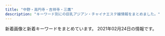```yaml
---
title: "中野・高円寺・吉祥寺・三鷹"
description: "キーワード別にの巨乳アジアン・チャイナエステ嬢情報をまとめました。"
---
```


新着画像と新着キーワードをまとめています。
2021年02月24日の情報です。

<DmmAffiliateIns />
<KeywordTable
  shops={
    [
    {
        "station": "\u6771\u9ad8\u5186\u5bfa\u99c5",
        "img_links": [
            "http://www.relaxation-hana.xyz/images/btn2.png",
            "http://www.relaxation-hana.xyz/files/005-02.jpg",
            "http://www.relaxation-hana.xyz/images/mainImg_sub.jpg",
            "http://www.relaxation-hana.xyz/images/icon_tel.png",
            "http://www.relaxation-hana.xyz/images/icon_top.png",
            "http://www.relaxation-hana.xyz/images/icon_staff.png",
            "http://www.relaxation-hana.xyz/files/008-02.jpg",
            "http://www.relaxation-hana.xyz/files/006-03.jpg",
            "http://www.relaxation-hana.xyz/files/007.jpg",
            "http://www.relaxation-hana.xyz/files/005-03.jpg",
            "http://www.relaxation-hana.xyz/images/icon_info.png",
            "http://www.relaxation-hana.xyz/files/008.jpg",
            "http://www.relaxation-hana.xyz/files/005.jpg",
            "http://www.relaxation-hana.xyz/files/004-02.jpg",
            "http://www.relaxation-hana.xyz/files/006-02.jpg",
            "http://www.relaxation-hana.xyz/files/001.jpg",
            "http://www.relaxation-hana.xyz/files/008-03.jpg",
            "http://www.relaxation-hana.xyz/files/001-02.jpg",
            "http://www.relaxation-hana.xyz/files/004.jpg",
            "http://www.relaxation-hana.xyz/files/006.jpg",
            "http://www.relaxation-hana.xyz/images/index_sm.png",
            "http://www.relaxation-hana.xyz/files/004-03.jpg",
            "http://www.relaxation-hana.xyz/files/007-03.jpg",
            "http://www.relaxation-hana.xyz/files/001-03.jpg",
            "http://www.relaxation-hana.xyz/files/007-02.jpg"
        ],
        "name": "\u30ea\u30e9\u30af\u30bc\u30fc\u30b7\u30e7\u30f3\u83ef",
        "url": "http://www.relaxation-hana.xyz/",
        "keywords": {
            "87": 8,
            "D": 12,
            "C": 12,
            "86": 8,
            "85": 8
        }
    },
    {
        "name": "\u611b\u306e\u6d77",
        "img_links": [
            "http://zeanfio.tokyo/uploads/200826/1-200R6123K2943.jpg",
            "http://zeanfio.tokyo/picture/pick.jpg",
            "http://zeanfio.tokyo/uploads/200826/1-200R61240062U.jpg",
            "http://zeanfio.tokyo/uploads/200526/1-2005260T929410.jpg",
            "http://zeanfio.tokyo/uploads/200613/1-20061313545XI.jpg",
            "http://zeanfio.tokyo/picture/face.jpg",
            "http://zeanfio.tokyo/uploads/200826/1-200R612410XQ.jpg",
            "http://zeanfio.tokyo/uploads/200826/1-200R612391O57.jpg",
            "http://zeanfio.tokyo/picture/room3.jpg",
            "http://zeanfio.tokyo/uploads/200525/1-2005251AZ0391.jpg",
            "http://zeanfio.tokyo/picture/room4.jpg",
            "http://zeanfio.tokyo/picture/top.jpg",
            "http://zeanfio.tokyo/picture/news.jpg",
            "http://zeanfio.tokyo/picture/room2.jpg",
            "http://zeanfio.tokyo/uploads/200826/1-200R612401XN.jpg",
            "http://zeanfio.tokyo/picture/face_bj1.png",
            "http://zeanfio.tokyo/uploads/200615/1-200615130103941.jpg",
            "http://zeanfio.tokyo/uploads/200826/1-200R612392D44.jpg",
            "http://zeanfio.tokyo/picture/s_staff.png",
            "http://zeanfio.tokyo/uploads/200826/1-200R6123J3U4.jpg",
            "http://zeanfio.tokyo/uploads/200826/1-200R61240505J.jpg",
            "http://zeanfio.tokyo/picture/room1.jpg"
        ],
        "url": "http://zeanfio.tokyo/",
        "keywords": {
            "E": 1,
            "86": 5,
            "85": 1,
            "D": 6
        },
        "station": "JR\u5409\u7965\u5bfa\u99c5\u5317\u53e3"
    },
    {
        "name": "\u30e9\u30d6\u30ea\u30cf\u30fc\u30c8",
        "keywords": {
            "84": 1,
            "86": 1,
            "85": 3,
            "E": 1,
            "D": 4,
            "C": 1,
            "88": 1
        },
        "station": "\u6b66\u8535\u95a2\u99c5\u5317\u53e3",
        "img_links": [
            "http://lovelyheart.iest.jp/images/home/index_tel.png",
            "http://lovelyheart.iest.jp/images/staff/staff_07d.jpg",
            "http://lovelyheart.iest.jp/images/top_flash_02.jpg",
            "http://lovelyheart.iest.jp/images/home/top.jpg",
            "http://lovelyheart.iest.jp/images/home/index_f.png",
            "http://lovelyheart.iest.jp/images/top/top_02.jpg",
            "http://lovelyheart.iest.jp/images/staff/staff_02d.jpg",
            "http://lovelyheart.iest.jp/images/home/index_05.png",
            "http://lovelyheart.iest.jp/images/top_04.png",
            "http://lovelyheart.iest.jp/images/home/index_12.png",
            "http://lovelyheart.iest.jp/images/staff/staff_08d.jpg",
            "http://lovelyheart.iest.jp/images/staff/staff_01d.jpg",
            "http://lovelyheart.iest.jp/images/top/top_05.jpg",
            "http://lovelyheart.iest.jp/images/home/index_07.png",
            "http://lovelyheart.iest.jp/images/headerParts01.png",
            "http://lovelyheart.iest.jp/images/top/top_06.jpg",
            "http://lovelyheart.iest.jp/images/home/campaign_01.jpg",
            "http://lovelyheart.iest.jp/images/home/index_17.png",
            "http://lovelyheart.iest.jp/images/home/index_09.png",
            "http://lovelyheart.iest.jp/images/staff/staff_04d.jpg",
            "http://lovelyheart.iest.jp/images/top_flash_01.jpg",
            "http://lovelyheart.iest.jp/images/top_01.png",
            "http://lovelyheart.iest.jp/images/home/index_01.png",
            "http://lovelyheart.iest.jp/images/home/index_19.png",
            "http://lovelyheart.iest.jp/images/home/index_10.png",
            "http://lovelyheart.iest.jp/images/top/top_01.jpg",
            "http://lovelyheart.iest.jp/images/top/top_04.jpg",
            "http://lovelyheart.iest.jp/images/home/index_11.png",
            "http://lovelyheart.iest.jp/images/home/index_d.png",
            "http://lovelyheart.iest.jp/images/home/index_06.png",
            "http://lovelyheart.iest.jp/images/home/index_a.png",
            "http://lovelyheart.iest.jp/images/home/index_14.png",
            "http://lovelyheart.iest.jp/images/staff/staff_03d.jpg",
            "http://lovelyheart.iest.jp/images/home/index_g.png",
            "http://lovelyheart.iest.jp/images/home/index_15.png",
            "http://lovelyheart.iest.jp/images/top/top_08.png",
            "http://lovelyheart.iest.jp/images/staff/staff_01.png",
            "http://lovelyheart.iest.jp/images/top_02.png",
            "http://lovelyheart.iest.jp/images/staff/staff_05d.jpg",
            "http://lovelyheart.iest.jp/images/page_top.png",
            "http://lovelyheart.iest.jp/images/top/top_03.jpg",
            "http://lovelyheart.iest.jp/images/staff/staff_03.png",
            "http://lovelyheart.iest.jp/images/home/campaign_02.jpg",
            "http://lovelyheart.iest.jp/images/home/index_13.png"
        ],
        "url": "http://lovelyheart.iest.jp/"
    },
    {
        "name": "\u306f\u3059\u3053",
        "station": "JR\u897f\u837b\u7aaa\u99c5\u5357\u53e3",
        "img_links": [],
        "keywords": {},
        "url": "http://hasuko.work/"
    },
    {
        "url": "http://sei-ren.work/",
        "img_links": [
            "http://sei-ren.work/sp/images/tel.jpg",
            "http://sei-ren.work/staff/haru.jpg",
            "http://sei-ren.work/images/b1.jpg",
            "http://sei-ren.work/images/rec.jpg",
            "http://sei-ren.work/img/moe1.png",
            "http://sei-ren.work/images/sys4.jpg",
            "http://sei-ren.work/images/sys3.jpg",
            "http://sei-ren.work/img/sizuka1.png",
            "http://sei-ren.work/images/head.jpg",
            "http://sei-ren.work/images/tg.jpg",
            "http://sei-ren.work/sp/images/newsb.png",
            "http://sei-ren.work/sp/img/haru1.png",
            "http://sei-ren.work/sp/img/riri1.png",
            "http://sei-ren.work/sp/images/int2.png",
            "http://sei-ren.work/sp/images/e2.jpg",
            "http://sei-ren.work/images/b2.jpg",
            "http://sei-ren.work/images/sys2.jpg",
            "http://sei-ren.work/sp/images/e5.jpg",
            "http://sei-ren.work/sp/images/s3.jpg",
            "http://sei-ren.work/sp/images/sys2.jpg",
            "http://sei-ren.work/images/int2.jpg",
            "http://sei-ren.work/sp/menu/staff.jpg",
            "http://sei-ren.work/sp/menu/top.jpg",
            "http://sei-ren.work/sp/staff/riri.jpg",
            "http://sei-ren.work/sp/images/sisu_t.jpg",
            "http://sei-ren.work/sp/images/topgirl.jpg",
            "http://sei-ren.work/sp/images/ac1.jpg",
            "http://sei-ren.work/sp/images/sisu1.png",
            "http://sei-ren.work/staff/sizuka.jpg",
            "http://sei-ren.work/sp/images/s4.jpg",
            "http://sei-ren.work/sp/images/news.jpg",
            "http://sei-ren.work/sp/img/sizuka1.png",
            "http://sei-ren.work/sp/images/s2.jpg",
            "http://sei-ren.work/sp/images/staff_t.jpg",
            "http://sei-ren.work/images/news.jpg",
            "http://sei-ren.work/staff/moe.jpg",
            "http://sei-ren.work/sp/images/e6.jpg",
            "http://sei-ren.work/sp/staff/haru.jpg",
            "http://sei-ren.work/sp/images/rec.jpg",
            "http://sei-ren.work/sp/images/e1.jpg",
            "http://sei-ren.work/images/interior_t.jpg",
            "http://sei-ren.work/sp/menu/sisu.jpg",
            "http://sei-ren.work/images/staff_t.jpg",
            "http://sei-ren.work/sp/img/moe1.png",
            "http://sei-ren.work/img/haru1.png",
            "http://sei-ren.work/images/b3.jpg",
            "http://sei-ren.work/images/sys1.jpg",
            "http://sei-ren.work/images/int1.jpg",
            "http://sei-ren.work/sp/images/head.jpg",
            "http://sei-ren.work/sp/staff/sizuka.jpg",
            "http://sei-ren.work/sp/images/sys3.jpg",
            "http://sei-ren.work/sp/images/sys4.png",
            "http://sei-ren.work/images/sm.jpg",
            "http://sei-ren.work/sp/images/e4.jpg",
            "http://sei-ren.work/sp/images/interior_t.jpg",
            "http://sei-ren.work/sp/images/sys1.jpg",
            "http://sei-ren.work/sp/staff/moe.jpg",
            "http://sei-ren.work/staff/riri.jpg",
            "http://sei-ren.work/sp/menu/interior.jpg",
            "http://sei-ren.work/sp/images/e3.jpg",
            "http://sei-ren.work/sp/images/footer.png",
            "http://sei-ren.work/img/riri1.png",
            "http://sei-ren.work/sp/images/int1.jpg"
        ],
        "name": "\u6e05\u604b \uff5e\u305b\u3044\u308c\u3093\uff5e",
        "station": "JR\u897f\u837b\u7aaa\u99c5\u5317\u53e3",
        "keywords": {}
    },
    {
        "url": "https://nakano-mensesthe.com/",
        "name": "\u6574\u4f53\u697d",
        "station": "\u65b0\u4e2d\u91ce\u99c54\u756a\u51fa\u53e3",
        "keywords": {},
        "img_links": [
            "https://nakano-mensesthe.com/room/8.jpg",
            "https://nakano-mensesthe.com/link/mens-esthe.png",
            "https://nakano-mensesthe.com/images/main-sp.jpg",
            "https://nakano-mensesthe.com/menu/home.png",
            "https://nakano-mensesthe.com/button/blog.png",
            "https://nakano-mensesthe.com/room/esthe3.jpg",
            "https://nakano-mensesthe.com/button/staff.png",
            "https://nakano-mensesthe.com/icon/yelp.png",
            "https://nakano-mensesthe.com/2020/12/21/eri.jpg",
            "https://nakano-mensesthe.com/menu/info.png",
            "https://nakano-mensesthe.com/staff/nana-s1.jpg",
            "https://nakano-mensesthe.com/menu/gallery.png",
            "https://nakano-mensesthe.com/icon/line.png",
            "https://nakano-mensesthe.com/staff/aki-s1.jpg",
            "https://nakano-mensesthe.com/menu/friend.png",
            "https://nakano-mensesthe.com/2019/08/31/1.jpg",
            "https://nakano-mensesthe.com/icon/twitter.png",
            "https://nakano-mensesthe.com/staff/nana-l1.jpg",
            "https://nakano-mensesthe.com/staff/yuri-s1.jpg",
            "https://nakano-mensesthe.com/images/footer-l.png",
            "https://nakano-mensesthe.com/icon/facebook.png",
            "https://nakano-mensesthe.com/menu/blog.png",
            "https://nakano-mensesthe.com/images/header3.png",
            "https://nakano-mensesthe.com/images/footer-r.png",
            "https://nakano-mensesthe.com/room/2.jpg",
            "https://nakano-mensesthe.com/room/7.jpg",
            "https://nakano-mensesthe.com/staff/eri-s1.jpg",
            "https://nakano-mensesthe.com/staff/yuri-l1.jpg",
            "https://nakano-mensesthe.com/staff/eri-l1.jpg",
            "https://nakano-mensesthe.com/2019/10/05/tenpo.jpg",
            "https://nakano-mensesthe.com/button/home.png",
            "https://nakano-mensesthe.com/images/main1.jpg",
            "https://nakano-mensesthe.com/staff/aki-l1.jpg",
            "https://nakano-mensesthe.com/room/4.jpg",
            "https://nakano-mensesthe.com/images/clear.png",
            "https://nakano-mensesthe.com/room/1.jpg",
            "https://nakano-mensesthe.com/room/esthe1.jpg",
            "https://nakano-mensesthe.com/room/esthe2.jpg",
            "https://nakano-mensesthe.com/room/3.jpg"
        ]
    },
    {
        "img_links": [
            "http://oasis.rankuens.com/css/head.jpg",
            "http://oasis.rankuens.com/css/nav/nav-006.jpg",
            "http://oasis.rankuens.com/css/nav/nav-005.jpg",
            "http://oasis.rankuens.com/css/nav/nav-002.jpg",
            "http://oasis.rankuens.com/css/top03.png",
            "http://oasis.rankuens.com/css/staff/staff02-a.png",
            "http://oasis.rankuens.com/css/nav/nav-001.jpg",
            "http://oasis.rankuens.com/css/c01.png",
            "http://oasis.rankuens.com/css/nav/nav-004.jpg",
            "http://oasis.rankuens.com/css/staff/staff01-a.png",
            "http://oasis.rankuens.com/css/staff/staff01.png",
            "http://oasis.rankuens.com/css/staff/staff03-a.png",
            "http://oasis.rankuens.com/css/osusume001.png",
            "http://oasis.rankuens.com/css/staff/staff04-a.png",
            "http://oasis.rankuens.com/css/top02.jpg",
            "http://oasis.rankuens.com/css/staff/staff03.png",
            "http://oasis.rankuens.com/css/nav/nav-003.jpg",
            "http://oasis.rankuens.com/css/staff/staff02.png",
            "http://oasis.rankuens.com/css/staff/staff04.png"
        ],
        "url": "http://oasis.rankuens.com/",
        "station": "JR\u837b\u7aaa\u99c5\u897f\u53e3",
        "keywords": {
            "D": 3,
            "89": 3,
            "86": 1,
            "C": 1
        },
        "name": "\u30aa\u30a2\u30b7\u30b9"
    },
    {
        "keywords": {},
        "name": "TIAMO \u30c6\u30a3\u30a2\u30e2",
        "img_links": [],
        "station": "JR\u837b\u7aaa\u99c5\u5357\u53e3",
        "url": "http://tiamo.est.cm/"
    },
    {
        "station": "JR\u6771\u4e2d\u91ce\u99c5\u897f\u53e3",
        "name": "\u30ed\u30fc\u30ba",
        "url": "http://relax-free.info/rose/",
        "img_links": [
            "http://relax-free.info/rose/images/t4.jpg",
            "http://relax-free.info/rose/images/t2.jpg",
            "http://relax-free.info/rose/images/bill5.jpg",
            "http://relax-free.info/rose/images/bill1.jpg",
            "http://relax-free.info/rose/images/t3.jpg",
            "http://relax-free.info/rose/images/s2.jpg",
            "http://relax-free.info/rose/images/s3.jpg",
            "http://relax-free.info/rose/images/bill3.jpg",
            "http://relax-free.info/rose/images/t1.jpg",
            "http://relax-free.info/rose/images/b-hot.png",
            "http://relax-free.info/rose/images/s1.jpg",
            "http://relax-free.info/rose/images/bar-sejutu.png",
            "http://relax-free.info/rose/images/s4.jpg",
            "http://relax-free.info/rose/images/bar-greeting.png",
            "http://relax-free.info/rose/images/bill2.jpg",
            "http://relax-free.info/rose/images/bill4.jpg"
        ],
        "keywords": {
            "C": 1
        }
    },
    {
        "station": "JR\u4e2d\u91ce\u99c5\u5357\u53e3",
        "name": "Angelica\u30fb\u30a2\u30f3\u30b8\u30a7\u30ea\u30ab",
        "keywords": {},
        "img_links": [
            "http://heal-rlx.com/images/gallery/gallery01.jpg",
            "http://heal-rlx.com/images/access/roaddm.png",
            "http://heal-rlx.com/scdl/staff/10111.jpg",
            "http://heal-rlx.com/images/access/road2.jpg",
            "http://heal-rlx.com/images/campaign1.jpg",
            "http://heal-rlx.com/scdl/staff/10041.jpg",
            "http://heal-rlx.com/scdl/staff/10071.jpg",
            "http://heal-rlx.com/scdl/staff/10031.jpg",
            "http://heal-rlx.com/images/access/road4.jpg",
            "http://heal-rlx.com/scdl/staff/10131.jpg",
            "http://heal-rlx.com/scdl/staff/10011.jpg",
            "http://heal-rlx.com/scdl/staff/10121.jpg",
            "http://heal-rlx.com/images/access/road3.jpg",
            "http://heal-rlx.com/scdl/staff/10101.jpg",
            "http://heal-rlx.com/images/sptel.png",
            "http://heal-rlx.com/images/access/road1.jpg",
            "http://heal-rlx.com/scdl/staff/10102.jpg",
            "http://heal-rlx.com/scdl/staff/10122.jpg",
            "http://heal-rlx.com/images/campaign2.jpg",
            "http://heal-rlx.com/scdl/staff/10051.jpg",
            "http://heal-rlx.com/images/access/kanban.jpg",
            "http://heal-rlx.com/images/sptod.png",
            "http://heal-rlx.com/images/gallery/gallery02.jpg",
            "http://heal-rlx.com/images/rec.jpg",
            "http://heal-rlx.com/images/gallery/gallery03.jpg",
            "http://heal-rlx.com/scdl/staff/10021.jpg"
        ],
        "url": "http://heal-rlx.com/"
    },
    {
        "name": "\u30b9\u30a4\u30fc\u30c8\u30cf\u30cb\u30fc",
        "keywords": {
            "87": 10,
            "D": 38,
            "\u30bb\u30af\u30b7\u30fc": 1,
            "88": 4,
            "E": 2,
            "85": 10,
            "86": 16
        },
        "station": "JR\u837b\u7aaa\u99c5\u897f\u53e32",
        "img_links": [
            "http://sweet-honey.jpn.mn/photos/sites/68/2020/10/2020102804385899.jpg",
            "http://sweet-honey.jpn.mn/photos/sites/68/2019/12/2019122903172723.jpg",
            "http://sweet-honey.jpn.mn/images/room4.jpg",
            "http://sweet-honey.jpn.mn/images/side_link03.png",
            "http://sweet-honey.jpn.mn/photos/sites/68/2021/02/202102191912083.jpg",
            "http://sweet-honey.jpn.mn/photos/sites/68/2020/09/2020092908051538.jpg",
            "http://sweet-honey.jpn.mn/photos/sites/68/2020/06/2020060401504832.jpg",
            "http://sweet-honey.jpn.mn/photos/sites/68/2021/01/2021012611141055.jpg",
            "http://sweet-honey.jpn.mn/photos/sites/68/2021/01/2021012112500887.jpg",
            "http://sweet-honey.jpn.mn/photos/sites/68/2020/12/2020122608253883-e1608971203292.jpg",
            "http://sweet-honey.jpn.mn/photos/sites/68/2020/12/2020122608221728.jpg",
            "http://sweet-honey.jpn.mn/photos/sites/68/2021/01/2021012611140172.jpg",
            "http://sweet-honey.jpn.mn/images/room2.jpg",
            "http://sweet-honey.jpn.mn/photos/sites/68/2020/06/2020060401530098.jpg",
            "http://sweet-honey.jpn.mn/images/side_link02.png",
            "http://sweet-honey.jpn.mn/photos/sites/68/2020/10/2020100307252790.jpg",
            "http://sweet-honey.jpn.mn/photos/sites/68/2020/12/2020120106175599.jpg",
            "http://sweet-honey.jpn.mn/images/room2.png",
            "http://sweet-honey.jpn.mn/images/room4.png",
            "http://sweet-honey.jpn.mn/images/side_link01.png",
            "http://sweet-honey.jpn.mn/images/mainimg01.png",
            "http://sweet-honey.jpn.mn/images/room1.jpg",
            "http://sweet-honey.jpn.mn/photos/sites/68/2021/02/2021022218501984.jpg",
            "http://sweet-honey.jpn.mn/images/mainimg02.png",
            "http://sweet-honey.jpn.mn/photos/sites/68/2021/02/2021022218491863.jpg",
            "http://sweet-honey.jpn.mn/photos/sites/68/2019/12/2019122903172745.jpg",
            "http://sweet-honey.jpn.mn/photos/sites/68/2019/12/2019121009263018.jpg",
            "http://sweet-honey.jpn.mn/photos/sites/68/2019/12/2019121009263189.jpg",
            "http://sweet-honey.jpn.mn/photos/sites/68/2020/11/2020111901330367.jpg",
            "http://sweet-honey.jpn.mn/photos/sites/68/2020/11/2020111901322238.jpg",
            "http://sweet-honey.jpn.mn/photos/sites/68/2019/12/2019121009263013.jpg",
            "http://sweet-honey.jpn.mn/photos/sites/68/2020/12/2020121102071696.jpg",
            "http://sweet-honey.jpn.mn/images/ico01.png",
            "http://sweet-honey.jpn.mn/images/room5.jpg",
            "http://sweet-honey.jpn.mn/photos/sites/68/2020/12/2020120908151915.jpg"
        ],
        "url": "http://sweet-honey.jpn.mn/"
    },
    {
        "img_links": [
            "http://rainbow.esnavi.work/sp_nav01.png",
            "http://rainbow.esnavi.work/tit_staff03.png",
            "http://rainbow.esnavi.work/sp_nav03.png",
            "http://rainbow.esnavi.work/2020022105445070.jpg",
            "http://rainbow.esnavi.work/kanban.jpg",
            "http://rainbow.esnavi.work/2020033010050746.jpg",
            "http://rainbow.esnavi.work/2020033010050818.jpg",
            "http://rainbow.esnavi.work/sp_nav02.png",
            "http://rainbow.esnavi.work/mimi.jpg",
            "http://rainbow.esnavi.work/2020022105435581.jpg",
            "http://rainbow.esnavi.work/sp_top.jpg"
        ],
        "keywords": {
            "C": 13,
            "86": 15,
            "D": 15,
            "88": 4,
            "E": 4,
            "84": 1
        },
        "name": "\u30ec\u30a4\u30f3\u30dc\u30fc",
        "url": "http://rainbow.esnavi.work/",
        "station": "JR\u837b\u7aaa\u99c5\u897f\u53e3"
    },
    {
        "station": "JR\u9ad8\u5186\u5bfa\u99c5\u5317\u53e3",
        "img_links": [
            "http://jewelry-hak.xyz/_src/38511776/4.jpg",
            "http://jewelry-hak.xyz/_src/38511785/cam2.jpg",
            "http://jewelry-hak.xyz/_src/49611181/wechatimg48_20210118145652340.jpg",
            "http://jewelry-hak.xyz/_src/50627316/wechatimg584_20201202144744254.jpg",
            "http://jewelry-hak.xyz/_src/38511754/wechatimg47_20210118145652388.jpg",
            "http://jewelry-hak.xyz/_src/38513880/cam.jpg",
            "http://jewelry-hak.xyz/_src/50627225/wechatimg586.jpg",
            "http://jewelry-hak.xyz/_src/50627226/wechatimg586.jpg",
            "http://jewelry-hak.xyz/_src/49642825/mmexport1604298600845.jpg",
            "http://jewelry-hak.xyz/_src/49611183/wechatimg48_20210118145652340.jpg",
            "http://jewelry-hak.xyz/_src/50627318/wechatimg585.jpg",
            "http://jewelry-hak.xyz/_src/50627315/wechatimg584_20201202144744254.jpg",
            "http://jewelry-hak.xyz/_src/38511779/line.png",
            "http://jewelry-hak.xyz/_src/38511786/cam2.jpg",
            "http://jewelry-hak.xyz/_src/38511788/cam3.jpg",
            "http://jewelry-hak.xyz/_src/50627326/wechatimg590.jpg",
            "http://jewelry-hak.xyz/_src/38625720/wechatimg541.jpg",
            "http://jewelry-hak.xyz/_src/38511793/navinavi_02.png",
            "http://jewelry-hak.xyz/_src/38511750/wechatimg561.jpg",
            "http://jewelry-hak.xyz/_src/38511719/wechatimg570.jpg",
            "http://jewelry-hak.xyz/_src/38511760/wechatimg30.jpg",
            "http://jewelry-hak.xyz/_src/50627202/wechatimg585.jpg",
            "http://jewelry-hak.xyz/_src/38511749/wechatimg561.jpg",
            "http://jewelry-hak.xyz/_src/49618155/slider2.jpg",
            "http://jewelry-hak.xyz/_src/50627206/wechatimg691.jpg",
            "http://jewelry-hak.xyz/_src/38511753/wechatimg47_20210118145652388.jpg",
            "http://jewelry-hak.xyz/_src/50627328/wechatimg590.jpg",
            "http://jewelry-hak.xyz/_src/38511791/navinavi_01.png",
            "http://jewelry-hak.xyz/_src/50627214/wechatimg914.jpg",
            "http://jewelry-hak.xyz/_src/50627215/wechatimg914.jpg",
            "http://jewelry-hak.xyz/_src/38511787/cam3.jpg",
            "http://jewelry-hak.xyz/_src/38513882/cam.jpg",
            "http://jewelry-hak.xyz/_src/50627325/wechatimg691.jpg",
            "http://jewelry-hak.xyz/_src/38511717/wechatimg568.jpg",
            "http://jewelry-hak.xyz/_src/38511781/img20200108162027140241.png",
            "http://jewelry-hak.xyz/_src/50627213/wechatimg914.jpg",
            "http://jewelry-hak.xyz/_src/38511751/wechatimg561.jpg",
            "http://jewelry-hak.xyz/_src/38511752/wechatimg47_20210118145652388.jpg",
            "http://jewelry-hak.xyz/_src/50627323/wechatimg691.jpg",
            "http://jewelry-hak.xyz/_src/38511746/wechatimg30.jpg",
            "http://jewelry-hak.xyz/_src/50627327/wechatimg590.jpg",
            "http://jewelry-hak.xyz/_src/38511774/2.jpg",
            "http://jewelry-hak.xyz/_src/50627319/wechatimg585.jpg",
            "http://jewelry-hak.xyz/_src/50627317/wechatimg584_20201202144744254.jpg",
            "http://jewelry-hak.xyz/_src/39952823/line.png",
            "http://jewelry-hak.xyz/_src/50627324/wechatimg691.jpg",
            "http://jewelry-hak.xyz/_src/38511790/cam4.jpg",
            "http://jewelry-hak.xyz/_src/49611182/wechatimg48_20210118145652340.jpg",
            "http://jewelry-hak.xyz/_src/50627227/wechatimg586.jpg",
            "http://jewelry-hak.xyz/_src/38511721/wechatimg571.jpg",
            "http://jewelry-hak.xyz/_src/49618165/slider1.jpg",
            "http://jewelry-hak.xyz/_src/38511723/wechatimg569_20201101131633190.jpg",
            "http://jewelry-hak.xyz/_src/38511775/3.jpg",
            "http://jewelry-hak.xyz/_src/50627320/wechatimg585.jpg",
            "http://jewelry-hak.xyz/_src/38511789/cam4.jpg",
            "http://jewelry-hak.xyz/_src/50627203/wechatimg585.jpg",
            "http://jewelry-hak.xyz/_src/50627205/wechatimg691.jpg",
            "http://jewelry-hak.xyz/_src/38511777/line.png"
        ],
        "url": "http://jewelry-hak.xyz/",
        "keywords": {},
        "name": "\u30a2\u30ef\u30a2\u30ef\u30d5\u30a7\u30a2\u30ea\u30fc"
    },
    {
        "station": "\u65b0\u9ad8\u5186\u5bfa\u99c52\u756a\u51fa\u53e3",
        "img_links": [],
        "keywords": {},
        "name": "\u6e05\u6574\u4f53",
        "url": "https://seitai.tokyo/"
    },
    {
        "keywords": {
            "84": 9,
            "85": 13,
            "86": 32,
            "87": 8
        },
        "name": "\u30b7\u30e7\u30b3\u30e9",
        "img_links": [
            "http://es-chocolat.xyz/_src/50013753/navi_04.png",
            "http://es-chocolat.xyz/_src/22353698/wechatimg226.jpg",
            "http://es-chocolat.xyz/_src/44966918/navi_04.png",
            "http://es-chocolat.xyz/_src/33130661/img20190609213421023161.png",
            "http://es-chocolat.xyz/_src/22138713/3_20181127194254125.jpg",
            "http://es-chocolat.xyz/_src/33130175/img20190609213421023161.png",
            "http://es-chocolat.xyz/_src/18134408/navi_07.png",
            "http://es-chocolat.xyz/_src/33626992/stafflist.png",
            "http://es-chocolat.xyz/_src/20562416/navi_04.png",
            "http://es-chocolat.xyz/_src/18133968/navi_04.png",
            "http://es-chocolat.xyz/_src/20562434/4_20181127194254122.jpg",
            "http://es-chocolat.xyz/_src/18134034/bottom.png",
            "http://es-chocolat.xyz/_src/44966909/stafflist.png",
            "http://es-chocolat.xyz/_src/33129972/navi_04.png",
            "http://es-chocolat.xyz/_src/33129979/bktolist.png",
            "http://es-chocolat.xyz/_src/18134416/navi2_04.png",
            "http://es-chocolat.xyz/_src/50013776/22.png",
            "http://es-chocolat.xyz/_src/44966915/bktolist.png",
            "http://es-chocolat.xyz/_src/22138581/sign.png",
            "http://es-chocolat.xyz/_src/18134375/bottom.png",
            "http://es-chocolat.xyz/_src/18134406/navi_06.png",
            "http://es-chocolat.xyz/_src/18134163/navi_04.png",
            "http://es-chocolat.xyz/_src/18134227/6_20181127194254137.jpg",
            "http://es-chocolat.xyz/_src/20562455/22.png",
            "http://es-chocolat.xyz/_src/33627303/stafflist.png",
            "http://es-chocolat.xyz/_src/18133943/sign.png",
            "http://es-chocolat.xyz/_src/22138558/bktolist.png",
            "http://es-chocolat.xyz/_src/18134391/g3.png",
            "http://es-chocolat.xyz/_src/18134131/navi_04.png",
            "http://es-chocolat.xyz/_src/18134040/22.png",
            "http://es-chocolat.xyz/_src/18133945/22.png",
            "http://es-chocolat.xyz/_src/22731312/1_20181127194254048.jpg",
            "http://es-chocolat.xyz/_src/18134414/navi2_03.png",
            "http://es-chocolat.xyz/_src/18134180/bottom.png",
            "http://es-chocolat.xyz/_src/50013879/wechatimg213.jpg",
            "http://es-chocolat.xyz/_src/18134342/bktotop.png",
            "http://es-chocolat.xyz/_src/18134420/navi2_06.png",
            "http://es-chocolat.xyz/_src/20562432/navi_04.png",
            "http://es-chocolat.xyz/_src/18134339/sign.png",
            "http://es-chocolat.xyz/_src/18134314/3_15.png",
            "http://es-chocolat.xyz/_src/18134402/navi_04.png",
            "http://es-chocolat.xyz/_src/18133993/bktotop.png",
            "http://es-chocolat.xyz/_src/50013877/wechatimg215.jpg",
            "http://es-chocolat.xyz/_src/33130662/img20190609213421010769.png",
            "http://es-chocolat.xyz/_src/22138618/navi_04.png",
            "http://es-chocolat.xyz/_src/20562490/img20181212223846686715.png",
            "http://es-chocolat.xyz/_src/49902405/35.pic.jpg",
            "http://es-chocolat.xyz/_src/33627328/22.png",
            "http://es-chocolat.xyz/_src/18134219/22.png",
            "http://es-chocolat.xyz/_src/18134418/navi2_05.png",
            "http://es-chocolat.xyz/_src/33129976/img20190609202615063658.jpg",
            "http://es-chocolat.xyz/_src/22138733/staffs.png",
            "http://es-chocolat.xyz/_src/18134382/bktotop.png",
            "http://es-chocolat.xyz/_src/18134390/g2.png",
            "http://es-chocolat.xyz/_src/33130062/bktotop.png",
            "http://es-chocolat.xyz/_src/18133937/img20180424160806536942.png",
            "http://es-chocolat.xyz/_src/50013861/stafflist2.png",
            "http://es-chocolat.xyz/_src/22138562/2_20181127194254098.jpg",
            "http://es-chocolat.xyz/_src/33627299/navi_04.png",
            "http://es-chocolat.xyz/_src/33130055/bottom.png",
            "http://es-chocolat.xyz/_src/50013770/bottom.png",
            "http://es-chocolat.xyz/_src/49902400/33.pic.jpg",
            "http://es-chocolat.xyz/_src/18133965/bktotop.png",
            "http://es-chocolat.xyz/_src/22138645/sign.png",
            "http://es-chocolat.xyz/_src/22138583/22.png",
            "http://es-chocolat.xyz/_src/18133950/3_15.png",
            "http://es-chocolat.xyz/_src/18134148/bottom.png",
            "http://es-chocolat.xyz/_src/18134154/22.png",
            "http://es-chocolat.xyz/_src/50013755/stafflist2.png",
            "http://es-chocolat.xyz/_src/18134359/bktolist.png",
            "http://es-chocolat.xyz/_src/18134042/bktotop.png",
            "http://es-chocolat.xyz/_src/33627567/stafflist.png",
            "http://es-chocolat.xyz/_src/50013774/sign.png",
            "http://es-chocolat.xyz/_src/18133963/bottom.png",
            "http://es-chocolat.xyz/_src/18134353/3_15.png",
            "http://es-chocolat.xyz/_src/18134356/7.jpg",
            "http://es-chocolat.xyz/_src/44966949/stafflist.png",
            "http://es-chocolat.xyz/_src/50013818/sign.png",
            "http://es-chocolat.xyz/_src/22138622/3_20181127194254125.jpg",
            "http://es-chocolat.xyz/_src/22731313/navi_04.png",
            "http://es-chocolat.xyz/_src/50013751/bktolist.png",
            "http://es-chocolat.xyz/_src/20469703/slider2.jpg",
            "http://es-chocolat.xyz/_src/44966917/stafflist.png",
            "http://es-chocolat.xyz/_src/50013858/stafflist.png",
            "http://es-chocolat.xyz/_src/22731555/wechatimg255.jpg",
            "http://es-chocolat.xyz/_src/33129999/sign.png",
            "http://es-chocolat.xyz/_src/50013797/stafflist.png",
            "http://es-chocolat.xyz/_src/22731317/bktolist.png",
            "http://es-chocolat.xyz/_src/49902396/31.jpg",
            "http://es-chocolat.xyz/_src/50013814/bottom.png",
            "http://es-chocolat.xyz/_src/44966938/sign.png",
            "http://es-chocolat.xyz/_src/49902408/36.pic.jpg",
            "http://es-chocolat.xyz/_src/22731343/bktotop.png",
            "http://es-chocolat.xyz/_src/22731315/3_15.png",
            "http://es-chocolat.xyz/_src/18134155/bktotop.png",
            "http://es-chocolat.xyz/_src/33627570/695c3f0fd79807afc049cea9c67e75e.jpg",
            "http://es-chocolat.xyz/_src/18134220/bktotop.png",
            "http://es-chocolat.xyz/_src/33129977/navi_04.png",
            "http://es-chocolat.xyz/_src/33130040/img20190609202615051222.jpg",
            "http://es-chocolat.xyz/_src/33129974/3_15.png",
            "http://es-chocolat.xyz/_src/18134228/7.jpg",
            "http://es-chocolat.xyz/_src/33130002/bktotop.png",
            "http://es-chocolat.xyz/_src/44966940/22.png",
            "http://es-chocolat.xyz/_src/33627301/3_15.png",
            "http://es-chocolat.xyz/_src/22138721/3_20181127194254125.jpg",
            "http://es-chocolat.xyz/_src/18134335/bottom.png",
            "http://es-chocolat.xyz/_src/33130061/22.png",
            "http://es-chocolat.xyz/_src/49902403/34.pic.jpg",
            "http://es-chocolat.xyz/_src/18134186/22.png",
            "http://es-chocolat.xyz/_src/18134017/navi_04.png",
            "http://es-chocolat.xyz/_src/18133990/sign.png",
            "http://es-chocolat.xyz/_src/50013777/bktotop.png",
            "http://es-chocolat.xyz/_src/33130032/navi_04.png",
            "http://es-chocolat.xyz/_src/18134426/s3_20171130213911574.png",
            "http://es-chocolat.xyz/_src/22138560/navi_04.png",
            "http://es-chocolat.xyz/_src/33130171/img20190609213421010769.png",
            "http://es-chocolat.xyz/_src/18134152/sign.png",
            "http://es-chocolat.xyz/_src/20562690/img20181212223846686715.png",
            "http://es-chocolat.xyz/_src/44966941/bktotop.png",
            "http://es-chocolat.xyz/_src/18133948/navi_04.png",
            "http://es-chocolat.xyz/_src/18134381/22.png",
            "http://es-chocolat.xyz/_src/18134379/sign.png",
            "http://es-chocolat.xyz/_src/18133956/botoom1.jpg",
            "http://es-chocolat.xyz/_src/18134213/bottom.png",
            "http://es-chocolat.xyz/_src/18134133/3_15.png",
            "http://es-chocolat.xyz/_src/33627326/sign.png",
            "http://es-chocolat.xyz/_src/33627322/bottom.png",
            "http://es-chocolat.xyz/_src/50013795/bktolist.png",
            "http://es-chocolat.xyz/_src/33130036/bktolist.png",
            "http://es-chocolat.xyz/_src/18134422/s1_20171130213841322.png",
            "http://es-chocolat.xyz/_src/18134316/6_20181127194254137.jpg",
            "http://es-chocolat.xyz/_src/18134398/navi_02.png",
            "http://es-chocolat.xyz/_src/22138554/navi_04.png",
            "http://es-chocolat.xyz/_src/50013791/navi_04.png",
            "http://es-chocolat.xyz/_src/20562449/bottom.png",
            "http://es-chocolat.xyz/_src/33130671/img20190609215859327948.jpg",
            "http://es-chocolat.xyz/_src/22731340/sign.png",
            "http://es-chocolat.xyz/_src/22138623/navi_04.png",
            "http://es-chocolat.xyz/_src/18134396/navi_01.png",
            "http://es-chocolat.xyz/_src/18134038/sign.png",
            "http://es-chocolat.xyz/_src/50013749/3_15.png",
            "http://es-chocolat.xyz/_src/18134404/navi_05.png",
            "http://es-chocolat.xyz/_src/18134087/6_20181127194254137.jpg",
            "http://es-chocolat.xyz/_src/33129995/bottom.png",
            "http://es-chocolat.xyz/_src/18134089/7.jpg",
            "http://es-chocolat.xyz/_src/50013821/bktotop.png",
            "http://es-chocolat.xyz/_src/22731321/1_20181127194254048.jpg",
            "http://es-chocolat.xyz/_src/18134424/s2_20171130213856051.png",
            "http://es-chocolat.xyz/_src/18134312/navi_04.png",
            "http://es-chocolat.xyz/_src/33627306/bktolist.png",
            "http://es-chocolat.xyz/_src/18134351/navi_04.png",
            "http://es-chocolat.xyz/_src/22138647/22.png",
            "http://es-chocolat.xyz/_src/20562430/bktolist.png",
            "http://es-chocolat.xyz/_src/18134400/navi_03.png",
            "http://es-chocolat.xyz/_src/49902398/32.pic.jpg",
            "http://es-chocolat.xyz/_src/22138577/bottom.png",
            "http://es-chocolat.xyz/_src/50013820/22.png",
            "http://es-chocolat.xyz/_src/50013798/navi_04.png",
            "http://es-chocolat.xyz/_src/22731498/1_20181127194254048.jpg",
            "http://es-chocolat.xyz/_src/50013747/navi_04.png",
            "http://es-chocolat.xyz/_src/44966934/bottom.png",
            "http://es-chocolat.xyz/_src/22138625/bktolist.png",
            "http://es-chocolat.xyz/_src/50013742/stafflist.png",
            "http://es-chocolat.xyz/_src/33130677/img20190609220130143215.jpg",
            "http://es-chocolat.xyz/_src/22731342/22.png",
            "http://es-chocolat.xyz/_src/18134187/bktotop.png",
            "http://es-chocolat.xyz/_src/18134317/navi_04.png",
            "http://es-chocolat.xyz/_src/22138648/bktotop.png",
            "http://es-chocolat.xyz/_src/18134019/3_15.png",
            "http://es-chocolat.xyz/_src/20562456/bktotop.png",
            "http://es-chocolat.xyz/_src/18134412/navi2_02.png",
            "http://es-chocolat.xyz/_src/18134165/3_15.png",
            "http://es-chocolat.xyz/_src/33130059/sign.png",
            "http://es-chocolat.xyz/_src/22731319/navi_04.png",
            "http://es-chocolat.xyz/_src/28251430/img20181212223846686715.png",
            "http://es-chocolat.xyz/_src/18133992/22.png",
            "http://es-chocolat.xyz/_src/44966913/3_15.png",
            "http://es-chocolat.xyz/_src/33130001/22.png",
            "http://es-chocolat.xyz/_src/33130038/navi_04.png",
            "http://es-chocolat.xyz/_src/44966950/wechatimg32.jpg",
            "http://es-chocolat.xyz/_src/22138584/bktotop.png",
            "http://es-chocolat.xyz/_src/50013793/3_15.png",
            "http://es-chocolat.xyz/_src/18134196/navi_04.png",
            "http://es-chocolat.xyz/_src/33627329/bktotop.png",
            "http://es-chocolat.xyz/_src/18134198/3_15.png",
            "http://es-chocolat.xyz/_src/18134184/sign.png",
            "http://es-chocolat.xyz/_src/18134341/22.png",
            "http://es-chocolat.xyz/_src/18134217/sign.png",
            "http://es-chocolat.xyz/_src/22731336/bottom.png",
            "http://es-chocolat.xyz/_src/22138641/bottom.png",
            "http://es-chocolat.xyz/_src/33130034/3_15.png",
            "http://es-chocolat.xyz/_src/22138620/3_15.png",
            "http://es-chocolat.xyz/_src/22138556/3_15.png",
            "http://es-chocolat.xyz/_src/50013743/stafflist2.png",
            "http://es-chocolat.xyz/_src/18133986/bottom.png",
            "http://es-chocolat.xyz/_src/49902393/30.pic.jpg",
            "http://es-chocolat.xyz/_src/20562453/sign.png",
            "http://es-chocolat.xyz/_src/18134410/navi2_01.png",
            "http://es-chocolat.xyz/_src/18134428/s4_20171130213927087.png",
            "http://es-chocolat.xyz/_src/18134389/g1.png",
            "http://es-chocolat.xyz/_src/33627304/navi_04.png",
            "http://es-chocolat.xyz/_src/18133970/3_15.png",
            "http://es-chocolat.xyz/_src/18134319/bktolist.png",
            "http://es-chocolat.xyz/_src/18134357/navi_04.png",
            "http://es-chocolat.xyz/_src/20562428/3_15.png",
            "http://es-chocolat.xyz/_src/44966911/navi_04.png"
        ],
        "station": "JR\u837b\u7aaa\u99c5\u897f\u53e3",
        "url": "http://es-chocolat.xyz/"
    },
    {
        "url": "http://flower.este.work/",
        "name": "Flower",
        "img_links": [
            "http://flower.este.work/road01.jpg",
            "http://flower.este.work/road02.jpg",
            "http://flower.este.work/2/uploadimg/1605325559.jpg",
            "http://flower.este.work/2/uploadimg/1605327663.jpg",
            "http://flower.este.work/clock-5cc2bd5bcb7451b383ea47c700e43ebef3d82c1ed848c3d687cdd456fbe5589c.png",
            "http://flower.este.work/road03.jpg",
            "http://flower.este.work/road04.jpg",
            "http://flower.este.work/2/uploadimg/1582955908.jpg",
            "http://flower.este.work/2/uploadimg/1605325605.jpg",
            "http://flower.este.work/2/uploadimg/1588680350.jpg",
            "http://flower.este.work/tel-c3a2f172a4364233cf4953ba8413cf3ce106683e214ac163f0bcec0a8d4147e4.png",
            "http://flower.este.work/2/uploadimg/1605325806.jpg",
            "http://flower.este.work/2/uploadimg/1582956078.jpg",
            "http://flower.este.work/2/uploadimg/1582956017.jpg",
            "http://flower.este.work/2/uploadimg/1594008592.jpg"
        ],
        "keywords": {
            "83": 10,
            "88": 22,
            "90": 22,
            "E": 44,
            "C": 10,
            "84": 22,
            "D": 22
        },
        "station": "JR\u5409\u7965\u5bfa\u99c5\u5317\u53e3"
    },
    {
        "url": "http://aes-heal.com/",
        "station": "\u4e0a\u77f3\u795e\u4e95\u99c5\u5317\u53e3",
        "img_links": [
            "http://aes-heal.com/css/nav/nav-001.jpg",
            "http://aes-heal.com/css/m-top03.jpg",
            "http://aes-heal.com/staff/rio/01.jpg",
            "http://aes-heal.com/css/m-top02.jpg",
            "http://aes-heal.com/css/m-top04.jpg",
            "http://aes-heal.com/staff/kana/01.jpg",
            "http://aes-heal.com/css/nav/nav-002.jpg",
            "http://aes-heal.com/css/m-top05.jpg",
            "http://aes-heal.com/staff/yui/01.jpg",
            "http://aes-heal.com/staff/rin/01.jpg",
            "http://aes-heal.com/css/nav/nav-004.jpg",
            "http://aes-heal.com/staff/mai/01.jpg",
            "http://aes-heal.com/css/campaign.jpg",
            "http://aes-heal.com/staff/emi/01.jpg",
            "http://aes-heal.com/css/m-head.jpg",
            "http://aes-heal.com/images/call.png",
            "http://aes-heal.com/staff/kiki/01.jpg",
            "http://aes-heal.com/staff/mimi/01.jpg",
            "http://aes-heal.com/css/nav/nav-005.jpg",
            "http://aes-heal.com/css/nav/nav-003.jpg",
            "http://aes-heal.com/css/nav/nav-006.jpg"
        ],
        "keywords": {
            "\u80f8": 1
        },
        "name": "\u91d1\u306e\u6708"
    },
    {
        "img_links": [],
        "keywords": {},
        "name": "Aroma Flower\uff5e\u30a2\u30ed\u30de\u30d5\u30e9\u30ef\u30fc\uff5e",
        "station": "JR\u963f\u4f50\u30f6\u8c37\u99c5\u5357\u53e3",
        "url": "https://aro-flower.com/"
    },
    {
        "name": "Candle \uff5e\u30ad\u30e3\u30f3\u30c9\u30eb\uff5e",
        "keywords": {},
        "url": "https://firelady.iest.info/",
        "img_links": [],
        "station": "JR\u837b\u7aaa\u99c5\u5357\u53e3"
    },
    {
        "url": "http://www.yumenoie.aromanv.com/",
        "keywords": {
            "87": 22,
            "F": 2,
            "C": 8,
            "86": 16,
            "D": 28
        },
        "img_links": [
            "http://www.yumenoie.aromanv.com/files/020.jpg",
            "http://www.yumenoie.aromanv.com/files/012.jpg",
            "http://www.yumenoie.aromanv.com/files/005-02.jpg",
            "http://www.yumenoie.aromanv.com/files/018-02.jpg",
            "http://www.yumenoie.aromanv.com/files/001-02.jpg",
            "http://www.yumenoie.aromanv.com/files/001.jpg",
            "http://www.yumenoie.aromanv.com/files/014-02.jpg",
            "http://www.yumenoie.aromanv.com/images/m-right.jpg",
            "http://www.yumenoie.aromanv.com/files/003-02.jpg",
            "http://www.yumenoie.aromanv.com/files/003.jpg",
            "http://www.yumenoie.aromanv.com/files/019-02.jpg",
            "http://www.yumenoie.aromanv.com/files/012-02.jpg",
            "http://www.yumenoie.aromanv.com/images/top-left01.jpg",
            "http://www.yumenoie.aromanv.com/images/call.png",
            "http://www.yumenoie.aromanv.com/files/015-02.jpg",
            "http://www.yumenoie.aromanv.com/images/m-left.jpg",
            "http://www.yumenoie.aromanv.com/files/006.jpg",
            "http://www.yumenoie.aromanv.com/files/007-02.jpg",
            "http://www.yumenoie.aromanv.com/photo_news/upimg/765155fc710510dd3a_0.jpg",
            "http://www.yumenoie.aromanv.com/files/004.jpg",
            "http://www.yumenoie.aromanv.com/files/002.jpg",
            "http://www.yumenoie.aromanv.com/files/009.jpg",
            "http://www.yumenoie.aromanv.com/files/006-02.jpg",
            "http://www.yumenoie.aromanv.com/images/m-head.jpg",
            "http://www.yumenoie.aromanv.com/photo_news/upimg/473076013a2f5de951_0.jpg",
            "http://www.yumenoie.aromanv.com/files/014.jpg",
            "http://www.yumenoie.aromanv.com/images/m-top02.jpg",
            "http://www.yumenoie.aromanv.com/photo_news/upimg/50542603347d614cd1_0.jpg",
            "http://www.yumenoie.aromanv.com/files/010-02.jpg",
            "http://www.yumenoie.aromanv.com/files/004-02.jpg",
            "http://www.yumenoie.aromanv.com/files/019.jpg",
            "http://www.yumenoie.aromanv.com/files/009-02.jpg",
            "http://www.yumenoie.aromanv.com/files/013.jpg",
            "http://www.yumenoie.aromanv.com/files/015.jpg",
            "http://www.yumenoie.aromanv.com/images/m-top-right01.jpg",
            "http://www.yumenoie.aromanv.com/files/013-02.jpg",
            "http://www.yumenoie.aromanv.com/files/011.jpg",
            "http://www.yumenoie.aromanv.com/files/007.jpg",
            "http://www.yumenoie.aromanv.com/files/010.jpg",
            "http://www.yumenoie.aromanv.com/files/018.jpg",
            "http://www.yumenoie.aromanv.com/files/016-02.jpg",
            "http://www.yumenoie.aromanv.com/images/m-top-right03.jpg",
            "http://www.yumenoie.aromanv.com/files/017.jpg",
            "http://www.yumenoie.aromanv.com/files/020-02.jpg",
            "http://www.yumenoie.aromanv.com/images/m-top-right02.jpg",
            "http://www.yumenoie.aromanv.com/files/005.jpg",
            "http://www.yumenoie.aromanv.com/files/017-02.jpg",
            "http://www.yumenoie.aromanv.com/images/m-yejiao.jpg",
            "http://www.yumenoie.aromanv.com/files/016.jpg",
            "http://www.yumenoie.aromanv.com/files/011-02.jpg",
            "http://www.yumenoie.aromanv.com/photo_news/upimg/402235fb7410b2aa2b_0.jpg",
            "http://www.yumenoie.aromanv.com/images/m-top-right04.jpg",
            "http://www.yumenoie.aromanv.com/files/002-02.jpg"
        ],
        "name": "\u5922\u306e\u5bb6",
        "station": "\u4e0a\u77f3\u795e\u4e95\u99c5\u5357\u53e3"
    },
    {
        "url": "http://tiramisu-o.com/",
        "station": "JR\u837b\u7aaa\u99c5\u897f\u53e3",
        "name": "Tiramisu-\u30c6\u30a3\u30e9\u30df\u30b9-",
        "img_links": [
            "http://tiramisu-o.com/images/photo_11.jpg",
            "http://tiramisu-o.com/images/girls_11.jpg",
            "http://tiramisu-o.com/uploads/01928d7157707ed584ed91afaee09aa7.jpg",
            "http://tiramisu-o.com/uploads/a7263623a76fce9fd9e74e3c5231dde6.jpg",
            "http://tiramisu-o.com/uploads/5978b51ecca66ca81d431bcaad128c75.jpg",
            "http://tiramisu-o.com/uploads/ece2636e552ccdbaf2cac9f9eee51c28.jpg",
            "http://tiramisu-o.com/uploads/1a05c443783e211268f5fd91fee961e6.jpg",
            "http://tiramisu-o.com/images/index_23.jpg",
            "http://tiramisu-o.com/images/photo_12.jpg",
            "http://tiramisu-o.com/uploads/74cae8e5ad5ff370a7835faa49a59ed0.jpg",
            "http://tiramisu-o.com/images/index_07.jpg",
            "http://tiramisu-o.com/images/index_17.jpg",
            "http://tiramisu-o.com/images/index_02.jpg",
            "http://tiramisu-o.com/images/index_12.jpg",
            "http://tiramisu-o.com/uploads/4e0b8c43eddabd91acede0412c242113.jpg",
            "http://tiramisu-o.com/uploads/0576a8bf93edc11647c2e4e17ae1a0e1.jpg",
            "http://tiramisu-o.com/uploads/702c1288dd9843aabfbb06d182fec4f4.jpg",
            "http://tiramisu-o.com/images/index_05.jpg",
            "http://tiramisu-o.com/images/girls_13.jpg",
            "http://tiramisu-o.com/uploads/ad5b83ad32836796dd7749edbda88c42.jpg",
            "http://tiramisu-o.com/images/index_03.jpg",
            "http://tiramisu-o.com/uploads/a127317ec4f5d0dc2281168df4090856.jpg",
            "http://tiramisu-o.com/images/index_15.jpg",
            "http://tiramisu-o.com/images/index_18.jpg",
            "http://tiramisu-o.com/images/link_11.jpg",
            "http://tiramisu-o.com/images/index_19.jpg",
            "http://tiramisu-o.com/uploads/0f11fd28e7ec7bc3475d7e4d04d97321.jpg",
            "http://tiramisu-o.com/images/index_10.jpg",
            "http://tiramisu-o.com/images/index_16.jpg",
            "http://tiramisu-o.com/uploads/5884fb095e084ab1c3fb3c13535db9d6.jpg",
            "http://tiramisu-o.com/images/index_04.jpg",
            "http://tiramisu-o.com/uploads/748d799dda38b94591609302af071dd7.jpg",
            "http://tiramisu-o.com/images/index_13.jpg",
            "http://tiramisu-o.com/images/index_08.jpg",
            "http://tiramisu-o.com/images/index_20.jpg",
            "http://tiramisu-o.com/uploads/24dc578533fbd40c88dba3454a90df13.jpg",
            "http://tiramisu-o.com/images/index_09.jpg",
            "http://tiramisu-o.com/uploads/6f76cd9eaff23d5d6398e9d606a901d1.jpg",
            "http://tiramisu-o.com/my_work/images/pic1.png",
            "http://tiramisu-o.com/images/index_06.jpg",
            "http://tiramisu-o.com/uploads/7c58aaecf422209a030b99bb8792a1cf.jpg",
            "http://tiramisu-o.com/uploads/8db399091a85c075e1f0d0901aa7d948.jpg",
            "http://tiramisu-o.com/images/index_24.jpg",
            "http://tiramisu-o.com/images/index_22.jpg",
            "http://tiramisu-o.com/uploads/c16088aeb419267011cf1f6cb5153cea.jpg",
            "http://tiramisu-o.com/images/index_01.jpg",
            "http://tiramisu-o.com/uploads/7ad70e845e154bf3fac932727fb23777.jpg"
        ],
        "keywords": {
            "86": 2,
            "E": 1,
            "88": 2,
            "C": 4,
            "D": 12,
            "87": 11,
            "85": 1,
            "90": 1
        }
    },
    {
        "img_links": [
            "http://www.smamu.net/felax/pc_schedule/photo/1576040135-1.jpg",
            "http://www.smamu.net/felax/pc_schedule/photo/1576040135-2.jpg",
            "http://www.smamu.net/felax/pc_schedule/photo/1566885846-1.jpg",
            "http://www.smamu.net/felax/view_event/photo/news1590361658.jpg",
            "http://www.smamu.net/felax/view_obj/bn_top_mobile.png",
            "http://www.smamu.net/felax/pc_schedule/photo/1590574344-1.jpg",
            "http://www.smamu.net/felax/pc_schedule/photo/1568375660-1.jpg",
            "http://www.smamu.net/felax/pc_schedule/photo/1595914855-2.jpg",
            "http://www.smamu.net/felax/view_event/photo/news1563170981.jpg",
            "http://www.smamu.net/felax/pc_schedule/photo/1595914855-1.jpg",
            "http://www.smamu.net/felax/view_event/photo/news1569287483.jpg",
            "http://www.smamu.net/felax/pc_schedule/photo/1517453567-1.jpg",
            "http://www.smamu.net/felax/pc_schedule/photo/1565404613-1.jpg",
            "http://www.smamu.net/felax/pc_schedule/photo/1511422738-1.jpg",
            "http://www.smamu.net/felax/news/photo/news1603447790.jpg",
            "http://www.smamu.net/felax/pc_schedule/photo/1598447425-2.jpg",
            "http://www.smamu.net/felax/pc_schedule/photo/1574742324-1.jpg",
            "http://www.smamu.net/felax/pc_schedule/photo/1598447425-1.jpg",
            "http://www.smamu.net/felax/pc_schedule/photo/1603447790-1.jpg",
            "http://www.smamu.net/felax/pc_schedule/photo/1592795981-1.jpg",
            "http://www.smamu.net/felax/pc_schedule/photo/m_noimage.jpg",
            "http://www.smamu.net/felax/view_event/photo/news1555811745.jpg",
            "http://www.smamu.net/felax/pc_schedule/photo/1570586365-1.jpg",
            "http://www.smamu.net/felax/pc_schedule/photo/1603447790-2.jpg",
            "http://www.smamu.net/felax/pc_schedule/photo/1565404403-1.jpg",
            "http://www.smamu.net/felax/pc_schedule/photo/1592795981-2.jpg",
            "http://www.smamu.net/felax/pc_schedule/photo/1565404403-2.jpg",
            "http://www.smamu.net/felax/pc_schedule/photo/1590574344-2.jpg",
            "http://www.smamu.net/felax/pc_schedule/photo/1511335107-1.jpg"
        ],
        "url": "http://www.smamu.net/felax/",
        "keywords": {},
        "station": "JR\u837b\u7aaa\u99c5\u5357\u53e3",
        "name": "FELAX\uff5e\u30d5\u30a3\u30e9\u30c3\u30af\u30b9\uff5e"
    },
    {
        "keywords": {},
        "img_links": [
            "http://www.es-sanken.link/images/rec1.jpg",
            "http://www.es-sanken.link/staff/rina.jpg",
            "http://www.es-sanken.link/images/1.jpg",
            "http://www.es-sanken.link/images/3.jpg",
            "http://www.es-sanken.link/sp/images/ac1.jpg",
            "http://www.es-sanken.link/sp/staff/ayumi.jpg",
            "http://www.es-sanken.link/sp/images/sys1.jpg",
            "http://www.es-sanken.link/images/tg.jpg",
            "http://www.es-sanken.link/images/tr.jpg",
            "http://www.es-sanken.link/img/ayumi1.jpg",
            "http://www.es-sanken.link/staff/mayu.jpg",
            "http://www.es-sanken.link/sp/staff/rina.jpg",
            "http://www.es-sanken.link/images/head.jpg",
            "http://www.es-sanken.link/sp/images/news.jpg",
            "http://www.es-sanken.link/staff/kana.jpg",
            "http://www.es-sanken.link/staff/mai.jpg",
            "http://www.es-sanken.link/images/4.jpg",
            "http://www.es-sanken.link/images/sm.jpg",
            "http://www.es-sanken.link/images/5.jpg",
            "http://www.es-sanken.link/sp/images/topgirl.jpg",
            "http://www.es-sanken.link/sp/img/rina1.jpg",
            "http://www.es-sanken.link/sp/images/rec1.jpg",
            "http://www.es-sanken.link/img/mai1.jpg",
            "http://www.es-sanken.link/images/news.jpg",
            "http://www.es-sanken.link/img/kana1.jpg",
            "http://www.es-sanken.link/sp/images/footer.jpg",
            "http://www.es-sanken.link/images/ta.jpg",
            "http://www.es-sanken.link/sp/img/mayu1.jpg",
            "http://www.es-sanken.link/sp/staff/sayuri.jpg",
            "http://www.es-sanken.link/sp/images/int2.jpg",
            "http://www.es-sanken.link/images/int2.jpg",
            "http://www.es-sanken.link/sp/images/interior_t.jpg",
            "http://www.es-sanken.link/img/mai2.jpg",
            "http://www.es-sanken.link/staff/ayumi.jpg",
            "http://www.es-sanken.link/staff/sayuri.jpg",
            "http://www.es-sanken.link/img/sayuri1.jpg",
            "http://www.es-sanken.link/sp/images/comment.jpg",
            "http://www.es-sanken.link/sp/img/mai1.jpg",
            "http://www.es-sanken.link/sp/img/kana1.jpg",
            "http://www.es-sanken.link/sp/images/rec2.jpg",
            "http://www.es-sanken.link/images/interior_t.jpg",
            "http://www.es-sanken.link/sp/img/ayumi1.jpg",
            "http://www.es-sanken.link/sp/images/ac2.jpg",
            "http://www.es-sanken.link/images/rec2.jpg",
            "http://www.es-sanken.link/img/rina1.jpg",
            "http://www.es-sanken.link/img/mayu1.jpg",
            "http://www.es-sanken.link/sp/images/staff_t.jpg",
            "http://www.es-sanken.link/images/staff_t.jpg",
            "http://www.es-sanken.link/images/2.jpg",
            "http://www.es-sanken.link/images/up.png",
            "http://www.es-sanken.link/sp/staff/mayu.jpg",
            "http://www.es-sanken.link/sp/staff/kana.jpg",
            "http://www.es-sanken.link/images/sys3.jpg",
            "http://www.es-sanken.link/images/6.jpg",
            "http://www.es-sanken.link/sp/img/sayuri1.jpg",
            "http://www.es-sanken.link/sp/images/sys3.jpg",
            "http://www.es-sanken.link/sp/images/head.jpg",
            "http://www.es-sanken.link/images/int1.jpg",
            "http://www.es-sanken.link/images/sys1.jpg",
            "http://www.es-sanken.link/sp/images/int1.jpg",
            "http://www.es-sanken.link/sp/staff/mai.jpg",
            "http://www.es-sanken.link/sp/images/sys2.jpg",
            "http://www.es-sanken.link/sp/images/newsb.png",
            "http://www.es-sanken.link/sp/images/tel.jpg",
            "http://www.es-sanken.link/images/sys2.jpg"
        ],
        "station": "JR\u4e2d\u91ce\u99c5\u5317\u53e3",
        "name": "S\u30fb\u30a2\u30ed\u30de",
        "url": "http://www.es-sanken.link"
    },
    {
        "url": "http://f-relax.net/",
        "station": "JR\u4e09\u9df9\u99c5\u5357\u53e3",
        "img_links": [
            "http://f-relax.net/images/index_16.jpg",
            "http://f-relax.net/images/index_05.jpg",
            "http://f-relax.net/images/line.jpg",
            "http://f-relax.net/images/index_03.jpg",
            "http://f-relax.net/images/index_02.jpg",
            "http://f-relax.net/girl/01a.jpg",
            "http://f-relax.net/images/index_13.jpg",
            "http://f-relax.net/girl/04.jpg",
            "http://f-relax.net/girl/02b.jpg",
            "http://f-relax.net/girl/01.jpg",
            "http://f-relax.net/images/index_14.jpg",
            "http://f-relax.net/images/01.jpg",
            "http://f-relax.net/girl/02.jpg",
            "http://f-relax.net/images/info.jpg",
            "http://f-relax.net/images/acc.jpg",
            "http://f-relax.net/girl/04a.jpg",
            "http://f-relax.net/images/rec.jpg",
            "http://f-relax.net/images/staff_09.jpg",
            "http://f-relax.net/images/index_04.jpg",
            "http://f-relax.net/images/02.jpg",
            "http://f-relax.net/girl/01b.jpg",
            "http://f-relax.net/girl/04b.jpg",
            "http://f-relax.net/images/sub_12.jpg",
            "http://f-relax.net/images/index_01.jpg",
            "http://f-relax.net/images/index_06.jpg",
            "http://f-relax.net/images/index_12.jpg",
            "http://f-relax.net/girl/02a.jpg",
            "http://f-relax.net/images/rec_09.jpg",
            "http://f-relax.net/images/index_07.jpg",
            "http://f-relax.net/girl/03.jpg",
            "http://f-relax.net/girl/03a.jpg",
            "http://f-relax.net/images/index_11.jpg",
            "http://f-relax.net/girl/03b.jpg",
            "http://f-relax.net/images/info_09.jpg"
        ],
        "name": "\u30a8\u30b9\u30fb\u30c8\u30c3\u30d7",
        "keywords": {
            "86": 1,
            "88": 1,
            "C": 4,
            "85": 1,
            "90": 1
        }
    },
    {
        "url": "http://www.es-selene.link/",
        "keywords": {},
        "name": "Selene*\u30bb\u30ec\u30fc\u30cd",
        "img_links": [
            "http://www.es-selene.link/staff/yuki.jpg",
            "http://www.es-selene.link/img/yuki1.jpg",
            "http://www.es-selene.link/sp/img/yuki1.jpg",
            "http://www.es-selene.link/staff/miki.jpg",
            "http://www.es-selene.link/sp/images/int1.jpg",
            "http://www.es-selene.link/sp/images/int2.jpg",
            "http://www.es-selene.link/sp/images/ac2.jpg",
            "http://www.es-selene.link/sp/img/aris1.jpg",
            "http://www.es-selene.link/sp/images/rec2.jpg",
            "http://www.es-selene.link/sp/images/news_t.jpg",
            "http://www.es-selene.link/sp/staff/aris.jpg",
            "http://www.es-selene.link/sp/images/sys5.jpg",
            "http://www.es-selene.link/img/miki1.jpg",
            "http://www.es-selene.link/staff/yui.jpg",
            "http://www.es-selene.link/sp/staff/miki.jpg",
            "http://www.es-selene.link/sp/images/time.jpg",
            "http://www.es-selene.link/sp/menu/staff.jpg",
            "http://www.es-selene.link/sp/img/miki1.jpg",
            "http://www.es-selene.link/img/ena1.jpg",
            "http://www.es-selene.link/sp/staff/yuki.jpg",
            "http://www.es-selene.link/images/int2.png",
            "http://www.es-selene.link/sp/img/ena1.jpg",
            "http://www.es-selene.link/sp/images/sys1.jpg",
            "http://www.es-selene.link/sp/staff/sora.jpg",
            "http://www.es-selene.link/sp/images/footer.jpg",
            "http://www.es-selene.link/staff/ena.jpg",
            "http://www.es-selene.link/images/ac1.png",
            "http://www.es-selene.link/images/interior_t.png",
            "http://www.es-selene.link/staff/aris.jpg",
            "http://www.es-selene.link/sp/menu/top.jpg",
            "http://www.es-selene.link/images/sys2.png",
            "http://www.es-selene.link/images/sm.jpg",
            "http://www.es-selene.link/staff/sora.jpg",
            "http://www.es-selene.link/images/line.png",
            "http://www.es-selene.link/images/int1.png",
            "http://www.es-selene.link/images/koko_200x40.png",
            "http://www.es-selene.link/sp/images/sys3.jpg",
            "http://www.es-selene.link/sp/images/ac1.jpg",
            "http://www.es-selene.link/sp/menu/interior.jpg",
            "http://www.es-selene.link/sp/images/interior_t.jpg",
            "http://www.es-selene.link/sp/images/sisu_t.jpg",
            "http://www.es-selene.link/sp/images/pc.jpg",
            "http://www.es-selene.link/sp/images/newsb.jpg",
            "http://www.es-selene.link/img/yui1.jpg",
            "http://www.es-selene.link/sp/images/head.jpg",
            "http://www.es-selene.link/images/mobile.jpg",
            "http://www.es-selene.link/sp/images/sys2.jpg",
            "http://www.es-selene.link/images/staff_t.png",
            "http://www.es-selene.link/sp/images/ameba.jpg",
            "http://www.es-selene.link/img/aris1.jpg",
            "http://www.es-selene.link/sp/staff/ena.jpg",
            "http://www.es-selene.link/sp/images/staff_t.jpg",
            "http://www.es-selene.link/sp/images/sys4.jpg",
            "http://www.es-selene.link/sp/img/sora1.jpg",
            "http://www.es-selene.link/images/news.jpg",
            "http://www.es-selene.link/img/sora1.jpg",
            "http://www.es-selene.link/sp/images/top.jpg",
            "http://www.es-selene.link/sp/images/rec1.jpg",
            "http://www.es-selene.link/images/head.jpg",
            "http://www.es-selene.link/sp/images/tel.jpg",
            "http://www.es-selene.link/sp/staff/yui.jpg",
            "http://www.es-selene.link/sp/img/yui1.jpg",
            "http://www.es-selene.link/images/ac2.png",
            "http://www.es-selene.link/images/sys1.png"
        ],
        "station": "JR\u6771\u4e2d\u91ce\u99c5\u6771\u53e3"
    },
    {
        "name": "\u3084\u3059\u3089\u304e\u51e6 \u82b1\u697d",
        "station": "JR\u897f\u837b\u7aaa\u99c5\u5357\u53e3",
        "url": "https://www.kagura.tokyo/",
        "keywords": {},
        "img_links": [
            "https://static.wixstatic.com/media/3f1889_8c2e9b0dd6a64ae4baaf64673e8f3f0f~mv2.jpg",
            "https://static.wixstatic.com/media/11062b_adfb71c8d3184c0da6217c56e72cfd34f000.jpg",
            "https://static.wixstatic.com/media/11062b_84f0c9aa252b4b2ab1114febc012eacbf000.jpg",
            "https://static.wixstatic.com/media/3f1889_df432e03872140c38add5b2746291971~mv2_d_1280_4830_s_2.png",
            "https://static.wixstatic.com/media/3f1889_365a1c01b11e45068c4432b93f9c4bae~mv2.png",
            "https://static.wixstatic.com/media/3f1889_769941b5f63d44329a1797c335d938ee~mv2.png",
            "https://static.wixstatic.com/media/3f1889_734d04c2a52d4e95afc0c103f98beb36~mv2.jpg",
            "https://static.wixstatic.com/media/3f1889_fcd9b2e88eaf4467b0d433f465f82e29~mv2.jpg",
            "https://static.wixstatic.com/media/3f1889_8e4787061f714a468e91941852cf1eec~mv2_d_1599_4320_s_2.jpg",
            "https://static.wixstatic.com/media/3f1889_d5863990d0fb4ec5be54d7f6e68f3d5f~mv2.png",
            "https://static.wixstatic.com/media/11062b_8b93d3d5a6584b69893408bb08e64122f000.jpg",
            "https://static.wixstatic.com/media/3f1889_31b52551f2694c2f911b20e71ef2b3b2~mv2_d_2700_1600_s_2.jpg",
            "https://static.wixstatic.com/media/3f1889_e91341eb203e4243bc92a5de17a173e2~mv2.png",
            "https://static.wixstatic.com/media/11062b_2042bb7351284f0f982e4787d37415e6f000.jpg",
            "https://static.wixstatic.com/media/3f1889_42006b8157ef484d90a6ac233fe797a4~mv2_d_2300_3517_s_2.png",
            "https://static.wixstatic.com/media/3f1889_ab8d2cf7913a412283ba6a9b444d2a6e~mv2.png"
        ]
    },
    {
        "url": "http://ms-heal.com/",
        "img_links": [
            "http://ms-heal.com/images/girl.jpg",
            "http://ms-heal.com/images/n1.jpg",
            "http://ms-heal.com/images/053.jpg",
            "http://ms-heal.com/images/05.jpg",
            "http://ms-heal.com/images/06.jpg",
            "http://ms-heal.com/images/m1.jpg",
            "http://ms-heal.com/images/14.jpg",
            "http://ms-heal.com/images/13.jpg",
            "http://ms-heal.com/images/s_cast.png",
            "http://ms-heal.com/images/top1.jpg",
            "http://ms-heal.com/images/052.jpg",
            "http://ms-heal.com/images/01.jpg",
            "http://ms-heal.com/images/131.jpg",
            "http://ms-heal.com/images/12.jpg",
            "http://ms-heal.com/images/02.jpg",
            "http://ms-heal.com/images/new1.jpg",
            "http://ms-heal.com/images/117.jpg",
            "http://ms-heal.com/images/082.jpg",
            "http://ms-heal.com/images/tiao.jpg",
            "http://ms-heal.com/images/n3.jpg",
            "http://ms-heal.com/images/09.jpg",
            "http://ms-heal.com/images/11.jpg",
            "http://ms-heal.com/images/08.jpg",
            "http://ms-heal.com/images/07.jpg",
            "http://ms-heal.com/images/tel.png",
            "http://ms-heal.com/images/03.jpg",
            "http://ms-heal.com/images/04.jpg",
            "http://ms-heal.com/images/116.jpg",
            "http://ms-heal.com/images/15.jpg"
        ],
        "station": "JR\u9ad8\u5186\u5bfa\u99c5\u5357\u53e3",
        "name": "\u9b54\u732b",
        "keywords": {}
    },
    {
        "station": "JR\u963f\u4f50\u30f6\u8c37\u99c5\u5317\u53e3",
        "url": "http://massage.black/",
        "keywords": {},
        "img_links": [
            "http://massage.black/images/s01.jpg",
            "http://massage.black/images/kan.jpg",
            "http://massage.black/images/s02.jpg",
            "http://massage.black/images/s03.jpg",
            "http://massage.black/images/img02.jpg",
            "http://massage.black/images/info.png",
            "http://massage.black/images/qr.jpg",
            "http://massage.black/images/img04.jpg"
        ],
        "name": "\u693f"
    },
    {
        "keywords": {
            "88": 4,
            "87": 4,
            "86": 1,
            "G": 2,
            "F": 2,
            "89": 2
        },
        "name": "\u3086\u307f\u306e\u306f\u308b",
        "url": "http://yumi-haru.work/",
        "station": "JR\u4e2d\u91ce\u99c5\u5357\u53e3",
        "img_links": [
            "http://yumi-haru.work/img/top2.png",
            "http://yumi-haru.work/sp/img/sta4.jpg",
            "http://yumi-haru.work/sp/img/s5.jpg",
            "http://yumi-haru.work/sp/img/add.jpg",
            "http://yumi-haru.work/img/th.png",
            "http://yumi-haru.work/sp/img/s6.jpg",
            "http://yumi-haru.work/sp/img/tit.jpg",
            "http://yumi-haru.work/sp/img/acc.jpg",
            "http://yumi-haru.work/img/s1.jpg",
            "http://yumi-haru.work/sp/img/time.jpg",
            "http://yumi-haru.work/img/s4.jpg",
            "http://yumi-haru.work/img/sta5.jpg",
            "http://yumi-haru.work/sp/img/t-o.jpg",
            "http://yumi-haru.work/img/sta6.jpg",
            "http://yumi-haru.work/img/mo.png",
            "http://yumi-haru.work/sp/img/t-s.jpg",
            "http://yumi-haru.work/sp/img/tel2.jpg",
            "http://yumi-haru.work/img/s5.jpg",
            "http://yumi-haru.work/sp/img/pic.jpg",
            "http://yumi-haru.work/sp/img/info.jpg",
            "http://yumi-haru.work/img/s3.jpg",
            "http://yumi-haru.work/img/sta4.jpg",
            "http://yumi-haru.work/img/nos.jpg",
            "http://yumi-haru.work/sp/img/sta5.jpg",
            "http://yumi-haru.work/sp/img/s1.jpg",
            "http://yumi-haru.work/sp/img/s3.jpg",
            "http://yumi-haru.work/sp/img/s4.jpg",
            "http://yumi-haru.work/sp/img/sys.jpg",
            "http://yumi-haru.work/sp/img/t-r.jpg",
            "http://yumi-haru.work/img/bb.png",
            "http://yumi-haru.work/img/s2.jpg",
            "http://yumi-haru.work/img/sta3.jpg",
            "http://yumi-haru.work/sp/img/cam.jpg",
            "http://yumi-haru.work/sp/img/tel.jpg",
            "http://yumi-haru.work/sp/img/t-t.jpg",
            "http://yumi-haru.work/sp/img/botton.jpg",
            "http://yumi-haru.work/sp/img/pc.jpg",
            "http://yumi-haru.work/sp/img/sta6.jpg",
            "http://yumi-haru.work/img/s6.jpg",
            "http://yumi-haru.work/img/acc.jpg",
            "http://yumi-haru.work/img/sta1.jpg",
            "http://yumi-haru.work/sp/img/t-a.jpg"
        ]
    },
    {
        "name": "\u521d\u604b",
        "img_links": [
            "http://www.hanabira.work/img/02.jpg",
            "http://www.hanabira.work/img/images/nav_05.png",
            "http://www.hanabira.work/img/images/nav_04.png",
            "http://www.hanabira.work/img/01.jpg",
            "http://www.hanabira.work/img/images/nav_03.png",
            "http://www.hanabira.work/img/images/nav_01.png",
            "http://www.hanabira.work/img/03.jpg",
            "http://www.hanabira.work/img/images/nav_06.png",
            "http://www.hanabira.work/img/images/nav_02.png"
        ],
        "station": "JR\u9ad8\u5186\u5bfa\u99c5\u5317\u53e3",
        "keywords": {},
        "url": "http://www.hanabira.work/"
    },
    {
        "name": "\u5922\u6c17\u5206",
        "img_links": [
            "http://massage-aroma.red/images/b4.jpg",
            "http://massage-aroma.red/images/cg08.jpg",
            "http://massage-aroma.red/images/kan.jpg",
            "http://massage-aroma.red/images/roser.png",
            "http://massage-aroma.red/images/cg06.jpg",
            "http://massage-aroma.red/images/b6.jpg",
            "http://massage-aroma.red/images/r2.jpg",
            "http://massage-aroma.red/images/b2.jpg",
            "http://massage-aroma.red/images/r1.jpg",
            "http://massage-aroma.red/images/cg01.jpg",
            "http://massage-aroma.red/images/b1.jpg",
            "http://massage-aroma.red/images/cg05.jpg",
            "http://massage-aroma.red/images/rosel.png",
            "http://massage-aroma.red/images/r3.jpg",
            "http://massage-aroma.red/images/r4.jpg",
            "http://massage-aroma.red/images/cg03.jpg",
            "http://massage-aroma.red/images/cg09.jpg",
            "http://massage-aroma.red/images/card.jpg",
            "http://massage-aroma.red/images/b3.jpg",
            "http://massage-aroma.red/images/b5.jpg",
            "http://massage-aroma.red/images/tel.png",
            "http://massage-aroma.red/images/qrc.png",
            "http://massage-aroma.red/images/cg02.jpg"
        ],
        "station": "\u4e2d\u91ce\u5742\u4e0a\u99c53\u756a\u53e3",
        "url": "http://massage-aroma.red/",
        "keywords": {
            "87": 6,
            "86": 31
        }
    },
    {
        "name": "\u3086\u304d\u59eb",
        "img_links": [
            "http://aroma-relax.blue/images/r3.jpg",
            "http://aroma-relax.blue/images/an_3_01.jpg",
            "http://aroma-relax.blue/images/slider/slide3s.png",
            "http://aroma-relax.blue/images/line.jpg",
            "http://aroma-relax.blue/images/an_2_02.jpg",
            "http://aroma-relax.blue/images/an_6_02.jpg",
            "http://aroma-relax.blue/images/an_6_01.jpg",
            "http://aroma-relax.blue/images/r6.jpg",
            "http://aroma-relax.blue/images/qr.jpg",
            "http://aroma-relax.blue/images/an_2_01.jpg",
            "http://aroma-relax.blue/images/a2.jpg",
            "http://aroma-relax.blue/images/an_1_01.jpg",
            "http://aroma-relax.blue/images/an_1_02.jpg",
            "http://aroma-relax.blue/images/slider/slide1s.png",
            "http://aroma-relax.blue/images/staff_images/cg07.jpg",
            "http://aroma-relax.blue/images/an_3_02.jpg",
            "http://aroma-relax.blue/images/r4.jpg",
            "http://aroma-relax.blue/images/r5.jpg",
            "http://aroma-relax.blue/images/r2.jpg",
            "http://aroma-relax.blue/images/an_5_02.jpg",
            "http://aroma-relax.blue/images/slider/slide2.png",
            "http://aroma-relax.blue/images/an_5_01.jpg",
            "http://aroma-relax.blue/images/no.png",
            "http://aroma-relax.blue/images/index_01.jpg",
            "http://aroma-relax.blue/images/slider/slide1.png",
            "http://aroma-relax.blue/images/staff_images/cg05.jpg",
            "http://aroma-relax.blue/images/staff_images/cg02.jpg",
            "http://aroma-relax.blue/images/ff.jpg",
            "http://aroma-relax.blue/images/a4.jpg",
            "http://aroma-relax.blue/images/an_4_01.jpg",
            "http://aroma-relax.blue/images/a1.jpg",
            "http://aroma-relax.blue/images/slider/slide2s.png",
            "http://aroma-relax.blue/images/staff_images/cg08.jpg",
            "http://aroma-relax.blue/images/staff_images/cg01.jpg",
            "http://aroma-relax.blue/images/staff_images/cg03.jpg",
            "http://aroma-relax.blue/images/an_4_02.jpg",
            "http://aroma-relax.blue/images/slider/slide3.png",
            "http://aroma-relax.blue/images/a3.jpg",
            "http://aroma-relax.blue/images/r1.jpg"
        ],
        "url": "http://aroma-relax.blue/",
        "station": "JR\u9ad8\u5186\u5bfa\u99c5\u5357\u53e3",
        "keywords": {
            "86": 6,
            "D": 3,
            "E": 3
        }
    },
    {
        "name": "\u30e9\u30ad\u30e5\u30a2",
        "img_links": [
            "http://lacure.oks.bz/photos/sites/19/2021/01/2021010611082189.jpg",
            "http://lacure.oks.bz/photos/sites/19/2021/01/2021011112261830.jpg",
            "http://lacure.oks.bz/photos/sites/19/2020/06/2020062110315080.jpg",
            "http://lacure.oks.bz/photos/sites/19/2021/01/2021011112261964.jpg",
            "http://lacure.oks.bz/photos/sites/19/2021/01/2021011112443789.jpg",
            "http://lacure.oks.bz/photos/sites/19/2021/01/202101111226158.jpg",
            "http://lacure.oks.bz/images/face_bj1.png",
            "http://lacure.oks.bz/photos/sites/19/2021/01/2021011112261995.jpg",
            "http://lacure.oks.bz/photos/sites/19/2021/01/2021011112394134.jpg",
            "http://lacure.oks.bz/images/room4.jpg",
            "http://lacure.oks.bz/images/m4.jpg",
            "http://lacure.oks.bz/photos/sites/19/2021/01/2021011112261781.jpg",
            "http://lacure.oks.bz/images/m3.jpg",
            "http://lacure.oks.bz/images/top.jpg",
            "http://lacure.oks.bz/images/pick.jpg",
            "http://lacure.oks.bz/photos/sites/19/2021/01/2021011112261455.jpg",
            "http://lacure.oks.bz/photos/sites/19/2021/01/2021011112261833.jpg",
            "http://lacure.oks.bz/photos/sites/19/2021/01/202101111226185.jpg",
            "http://lacure.oks.bz/images/m2.jpg",
            "http://lacure.oks.bz/photos/sites/19/2021/01/2021011112261794.jpg",
            "http://lacure.oks.bz/photos/sites/19/2021/01/2021011112393578.jpg",
            "http://lacure.oks.bz/photos/sites/19/2021/01/2021011112261714.jpg",
            "http://lacure.oks.bz/images/face.jpg",
            "http://lacure.oks.bz/images/mobile.jpg",
            "http://lacure.oks.bz/images/room1.jpg",
            "http://lacure.oks.bz/photos/sites/19/2021/01/2021011112261516.jpg",
            "http://lacure.oks.bz/images/m1.jpg",
            "http://lacure.oks.bz/photos/sites/19/2017/06/staff1-e1523757806454.jpg",
            "http://lacure.oks.bz/images/1.jpg",
            "http://lacure.oks.bz/images/news.jpg",
            "http://lacure.oks.bz/images/s_staff.png",
            "http://lacure.oks.bz/images/room3.jpg",
            "http://lacure.oks.bz/photos/sites/19/2021/01/2021011112261593.jpg",
            "http://lacure.oks.bz/photos/sites/19/2021/01/2021011112261438.jpg",
            "http://lacure.oks.bz/photos/sites/19/2019/02/2019021111235740-e1549851847368.jpg",
            "http://lacure.oks.bz/images/room2.jpg"
        ],
        "url": "http://lacure.oks.bz/",
        "station": "JR\u837b\u7aaa\u99c5\u5357\u53e3",
        "keywords": {
            "C": 2,
            "D": 2,
            "87": 1,
            "\u30bb\u30af\u30b7\u30fc": 3,
            "86": 2,
            "85": 1
        }
    },
    {
        "url": "http://f-rlx.xyz/",
        "station": "JR\u9ad8\u5186\u5bfa\u99c5\u5357\u53e3",
        "img_links": [
            "http://f-rlx.xyz/images/index_28.jpg",
            "http://f-rlx.xyz/s/uploads/02.jpg",
            "http://f-rlx.xyz/s/images/iphone.png",
            "http://f-rlx.xyz/s/image/nav_top.png",
            "http://f-rlx.xyz/s/images/t3.jpg",
            "http://f-rlx.xyz/s/images/service_03.png",
            "http://f-rlx.xyz/s/uploads/06.jpg",
            "http://f-rlx.xyz/images/index_12.jpg",
            "http://f-rlx.xyz/girl/02.jpg",
            "http://f-rlx.xyz/images/rec.jpg",
            "http://f-rlx.xyz/images/upload/thumb/740e5dec2ca54806.jpg",
            "http://f-rlx.xyz/images/index_27.jpg",
            "http://f-rlx.xyz/girl/06.jpg",
            "http://f-rlx.xyz/s/image/nav_topics.png",
            "http://f-rlx.xyz/s/images/pc.png",
            "http://f-rlx.xyz/images/upload/thumb/612c61f669752eb1.jpg",
            "http://f-rlx.xyz/images/index_02.jpg",
            "http://f-rlx.xyz/images/index_19.jpg",
            "http://f-rlx.xyz/images/info_11.jpg",
            "http://f-rlx.xyz/images/upload/thumb/12c7dee67ce9a3ec.jpg",
            "http://f-rlx.xyz/images/01.jpg",
            "http://f-rlx.xyz/images/index_29.jpg",
            "http://f-rlx.xyz/images/02.jpg",
            "http://f-rlx.xyz/images/index_05.jpg",
            "http://f-rlx.xyz/s/image/nav_hotel.png",
            "http://f-rlx.xyz/images/upload/thumb/87360a30af268254.jpg",
            "http://f-rlx.xyz/images/index_04.jpg",
            "http://f-rlx.xyz/images/upload/thumb/939a60785cc7a167.jpg",
            "http://f-rlx.xyz/s/images/t2.jpg",
            "http://f-rlx.xyz/images/index_15.jpg",
            "http://f-rlx.xyz/images/03.jpg",
            "http://f-rlx.xyz/images/index_09.jpg",
            "http://f-rlx.xyz/images/staff_11.jpg",
            "http://f-rlx.xyz/s/image/nav_sys.png",
            "http://f-rlx.xyz/s/images/slider/1.jpg",
            "http://f-rlx.xyz/images/rec_11.jpg",
            "http://f-rlx.xyz/s/images/tel.png",
            "http://f-rlx.xyz/images/upload/thumb/b5b618087f90a9f8.jpg",
            "http://f-rlx.xyz/s/image/nav_cast.png",
            "http://f-rlx.xyz/images/index_10.jpg",
            "http://f-rlx.xyz/images/index_06.jpg",
            "http://f-rlx.xyz/s/images/slider/prev.png",
            "http://f-rlx.xyz/images/index_21.jpg",
            "http://f-rlx.xyz/s/images/okubokomachi.jpg",
            "http://f-rlx.xyz/images/index_16.jpg",
            "http://f-rlx.xyz/s/image/nav_manga.png",
            "http://f-rlx.xyz/images/index_07.jpg",
            "http://f-rlx.xyz/s/images/slider/3.jpg",
            "http://f-rlx.xyz/images/upload/thumb/02f5c6f80e764efa.jpg",
            "http://f-rlx.xyz/images/upload/thumb/ca7495be19fbf15b.jpg",
            "http://f-rlx.xyz/images/index_13.jpg",
            "http://f-rlx.xyz/s/images/top_2.jpg",
            "http://f-rlx.xyz/images/index_23.jpg",
            "http://f-rlx.xyz/images/info.jpg",
            "http://f-rlx.xyz/s/images/t1.jpg",
            "http://f-rlx.xyz/girl/03.jpg",
            "http://f-rlx.xyz/s/images/t4.jpg",
            "http://f-rlx.xyz/girl/04.jpg",
            "http://f-rlx.xyz/images/upload/thumb/ce903c0949e659f6.jpg",
            "http://f-rlx.xyz/images/upload/thumb/f4775f16c6fc9aa2.jpg",
            "http://f-rlx.xyz/s/images/service_01.png",
            "http://f-rlx.xyz/images/upload/thumb/90170edff42fc458.jpg",
            "http://f-rlx.xyz/images/index_17.jpg",
            "http://f-rlx.xyz/images/index_03.jpg",
            "http://f-rlx.xyz/s/images/kanban.jpg",
            "http://f-rlx.xyz/images/upload/thumb/b40c9bdbc5a67fd9.jpg",
            "http://f-rlx.xyz/images/index_24.jpg",
            "http://f-rlx.xyz/images/index_01.jpg",
            "http://f-rlx.xyz/images/index_26.jpg",
            "http://f-rlx.xyz/images/upload/thumb/0365bf78f9f1e225.jpg",
            "http://f-rlx.xyz/s/images/slider/next.png",
            "http://f-rlx.xyz/images/upload/thumb/2efa8499992b3a9c.jpg",
            "http://f-rlx.xyz/s/uploads/08.jpg",
            "http://f-rlx.xyz/images/index_20.jpg",
            "http://f-rlx.xyz/images/index_08.jpg"
        ],
        "name": "\u3082\u307f\u30fc\u3086",
        "keywords": {
            "87": 5,
            "C": 5,
            "D": 5,
            "86": 5
        }
    },
    {
        "url": "http://twocats.jps.mn/",
        "img_links": [],
        "station": "JR\u963f\u4f50\u30f6\u8c37\u99c5\u5357\u53e3",
        "keywords": {},
        "name": "\u4e21\u53ea\u732b\u30fb\u30ea\u30e3\u30f3\u30c1\u30fc\u30e2\u30fc"
    },
    {
        "img_links": [
            "https://fairy.relaxjp.com/css/staff/staff02.jpg",
            "https://fairy.relaxjp.com/css/nav/nav-005.png",
            "https://fairy.relaxjp.com/css/staff/staff07.jpg",
            "https://fairy.relaxjp.com/css/staff/staff05.jpg",
            "https://fairy.relaxjp.com/css/staff/staff01.jpg",
            "https://fairy.relaxjp.com/css/c01.jpg",
            "https://fairy.relaxjp.com/css/foot-tel.png",
            "https://fairy.relaxjp.com/css/staff/staff04.jpg",
            "https://fairy.relaxjp.com/css/nav/nav-002.png",
            "https://fairy.relaxjp.com/css/nav/nav-003.png",
            "https://fairy.relaxjp.com/css/nav/nav-001.png",
            "https://fairy.relaxjp.com/css/staff/staff06.jpg",
            "https://fairy.relaxjp.com/css/staff/staff03.jpg",
            "https://fairy.relaxjp.com/css/nav/nav-004.png",
            "https://fairy.relaxjp.com/css/tel.png",
            "https://fairy.relaxjp.com/css/topright02.jpg",
            "https://fairy.relaxjp.com/css/nav/nav-006.png"
        ],
        "name": "\u30d5\u30a7\u30a2\u30ea\u30fc",
        "keywords": {
            "F": 1,
            "86": 1,
            "C": 1,
            "95": 3,
            "90": 1,
            "87": 1,
            "88": 1,
            "D": 3
        },
        "station": "JR\u9ad8\u5186\u5bfa\u99c5\u5317\u53e3",
        "url": "https://fairy.relaxjp.com/"
    },
    {
        "name": "\u30ed\u30fc\u30b6",
        "station": "JR\u837b\u7aaa\u99c5\u897f\u53e3",
        "url": "http://www.aroma-rosa.info/",
        "img_links": [
            "http://www.aroma-rosa.info/images/rsubt1.png",
            "http://www.aroma-rosa.info/files/002.jpg",
            "http://www.aroma-rosa.info/files/003-02.jpg",
            "http://www.aroma-rosa.info/files/006-03.jpg",
            "http://www.aroma-rosa.info/images/slider-img002.jpg",
            "http://www.aroma-rosa.info/images/tel2.png",
            "http://www.aroma-rosa.info/images/rsubt2.png",
            "http://www.aroma-rosa.info/images/b-tel.png",
            "http://www.aroma-rosa.info/images/m2.jpg",
            "http://www.aroma-rosa.info/files/013-02.jpg",
            "http://www.aroma-rosa.info/files/016.jpg",
            "http://www.aroma-rosa.info/files/005.jpg",
            "http://www.aroma-rosa.info/files/006.jpg",
            "http://www.aroma-rosa.info/images/slider-img001.jpg",
            "http://www.aroma-rosa.info/files/015-02.jpg",
            "http://www.aroma-rosa.info/images/b-online.png",
            "http://www.aroma-rosa.info/files/008-03.jpg",
            "http://www.aroma-rosa.info/images/rsubt4.png",
            "http://www.aroma-rosa.info/images/rsubt5.png",
            "http://www.aroma-rosa.info/files/015-03.jpg",
            "http://www.aroma-rosa.info/files/016-03.jpg",
            "http://www.aroma-rosa.info/files/008-02.jpg",
            "http://www.aroma-rosa.info/files/014-02.jpg",
            "http://www.aroma-rosa.info/files/014-03.jpg",
            "http://www.aroma-rosa.info/files/003-03.jpg",
            "http://www.aroma-rosa.info/images/m4.jpg",
            "http://www.aroma-rosa.info/files/016-02.jpg",
            "http://www.aroma-rosa.info/files/004-03.jpg",
            "http://www.aroma-rosa.info/images/m3.jpg",
            "http://www.aroma-rosa.info/files/003.jpg",
            "http://www.aroma-rosa.info/files/013-03.jpg",
            "http://www.aroma-rosa.info/files/014.jpg",
            "http://www.aroma-rosa.info/images/m1.jpg",
            "http://www.aroma-rosa.info/images/m6.jpg",
            "http://www.aroma-rosa.info/files/006-02.jpg",
            "http://www.aroma-rosa.info/files/002-03.jpg",
            "http://www.aroma-rosa.info/files/005-02.jpg",
            "http://www.aroma-rosa.info/files/004-02.jpg",
            "http://www.aroma-rosa.info/files/002-02.jpg",
            "http://www.aroma-rosa.info/images/rsubt3.png",
            "http://www.aroma-rosa.info/files/015.jpg",
            "http://www.aroma-rosa.info/images/rsubt7.png",
            "http://www.aroma-rosa.info/files/004.jpg",
            "http://www.aroma-rosa.info/files/005-03.jpg",
            "http://www.aroma-rosa.info/images/rsubt6.png",
            "http://www.aroma-rosa.info/files/013.jpg",
            "http://www.aroma-rosa.info/files/008.jpg"
        ],
        "keywords": {
            "85": 24,
            "D": 56,
            "86": 8,
            "88": 8,
            "84": 8,
            "C": 24,
            "87": 32
        }
    },
    {
        "img_links": [
            "http://hanabi.iest.jp/images/top/top_04.jpg",
            "http://hanabi.iest.jp/images/massage/massage_03a.jpg",
            "http://hanabi.iest.jp/images/massage/massage_01b.jpg",
            "http://hanabi.iest.jp/images/massage/massage_01a.jpg",
            "http://hanabi.iest.jp/images/staff_image/staff_05b.jpg",
            "http://hanabi.iest.jp/images/top/top_05.jpg",
            "http://hanabi.iest.jp/images/massage/massage_02b.jpg",
            "http://hanabi.iest.jp/images/demo/slider/images/slide2.png",
            "http://hanabi.iest.jp/images/top/top_06.jpg",
            "http://hanabi.iest.jp/images/staff_image/staff_01a.jpg",
            "http://hanabi.iest.jp/images/massage/massage_02a.jpg",
            "http://hanabi.iest.jp/images/top/top_01.jpg",
            "http://hanabi.iest.jp/images/home/index_tel.jpg",
            "http://hanabi.iest.jp/images/staff/staff_top.png",
            "http://hanabi.iest.jp/images/top/top_02.jpg",
            "http://hanabi.iest.jp/images/home/index_13.jpg",
            "http://hanabi.iest.jp/images/staff_image/staff_06b.jpg",
            "http://hanabi.iest.jp/images/staff_one/staff_ba.png",
            "http://hanabi.iest.jp/images/massage/massage_04b.jpg",
            "http://hanabi.iest.jp/images/staff_image/staff_03b.jpg",
            "http://hanabi.iest.jp/images/staff_image/staff_03a.jpg",
            "http://hanabi.iest.jp/images/demo/slider/images/slide3.png",
            "http://hanabi.iest.jp/images/staff_image/staff_06a.jpg",
            "http://hanabi.iest.jp/images/home/top.jpg",
            "http://hanabi.iest.jp/images/demo/slider/images/slide1.png",
            "http://hanabi.iest.jp/images/massage/massage_la.jpg",
            "http://hanabi.iest.jp/images/index_page_top.png",
            "http://hanabi.iest.jp/images/staff_image/staff_04a.jpg",
            "http://hanabi.iest.jp/images/staff_image/staff_04b.jpg",
            "http://hanabi.iest.jp/images/massage/massage_03b.jpg",
            "http://hanabi.iest.jp/images/staff_image/staff_05a.jpg",
            "http://hanabi.iest.jp/images/top/top_08.png",
            "http://hanabi.iest.jp/images/home/index_11.jpg",
            "http://hanabi.iest.jp/images/top/top_03.jpg",
            "http://hanabi.iest.jp/images/massage/massage_04a.jpg"
        ],
        "name": "\u82b1\u706b",
        "url": "http://hanabi.iest.jp/",
        "keywords": {},
        "station": "\u6b66\u8535\u95a2\u99c5\u5357\u53e3"
    },
    {
        "url": "http://k-angel.info/",
        "name": "Angel\u30fb\u30a8\u30f3\u30b8\u30a7\u30eb",
        "station": "JR\u9ad8\u5186\u5bfa\u99c5\u5317\u53e3",
        "img_links": [
            "http://k-angel.info/images/r5.jpg",
            "http://k-angel.info/images/nana.jpg",
            "http://k-angel.info/images/r1.jpg",
            "http://k-angel.info/images/r2.jpg",
            "http://k-angel.info/images/r3.jpg",
            "http://k-angel.info/images/r6.jpg",
            "http://k-angel.info/images/r4.jpg",
            "http://k-angel.info/images/zi_staff.png",
            "http://k-angel.info/images/g01.jpg",
            "http://k-angel.info/images/flash1.jpg",
            "http://k-angel.info/images/g2.jpg",
            "http://k-angel.info/images/g06.jpg",
            "http://k-angel.info/images/g5.jpg",
            "http://k-angel.info/images/a5.jpg",
            "http://k-angel.info/images/flash.jpg"
        ],
        "keywords": {
            "C": 7
        }
    },
    {
        "keywords": {
            "E": 2,
            "D": 6,
            "85": 6,
            "C": 9,
            "86": 2,
            "84": 2
        },
        "name": "\u3075\u308c\u3042\u3044",
        "url": "http://fureai-massage.info/",
        "station": "JR\u4e2d\u91ce\u99c5\u5317\u53e3",
        "img_links": [
            "http://fureai-massage.info/img/acc1.jpg",
            "http://fureai-massage.info/img/acc4.jpg",
            "http://fureai-massage.info/i/img/acc4.jpg",
            "http://fureai-massage.info/img/st6.jpg",
            "http://fureai-massage.info/i/img/r1.jpg",
            "http://fureai-massage.info/i/img/st6.jpg",
            "http://fureai-massage.info/i/img/r4.jpg",
            "http://fureai-massage.info/i/img/st28.jpg",
            "http://fureai-massage.info/img/botton.jpg",
            "http://fureai-massage.info/img/acc3.jpg",
            "http://fureai-massage.info/i/img/acc3.jpg",
            "http://fureai-massage.info/img/st4.jpg",
            "http://fureai-massage.info/img/st2.jpg",
            "http://fureai-massage.info/img/st7.jpg",
            "http://fureai-massage.info/i/img/r2.jpg",
            "http://fureai-massage.info/img/st28.jpg",
            "http://fureai-massage.info/i/img/acc1.jpg",
            "http://fureai-massage.info/i/img/st7.jpg",
            "http://fureai-massage.info/i/img/st4.jpg",
            "http://fureai-massage.info/img/fla.jpg",
            "http://fureai-massage.info/i/img/acc2.jpg",
            "http://fureai-massage.info/i/img/st2.jpg",
            "http://fureai-massage.info/img/acc2.jpg",
            "http://fureai-massage.info/i/img/r3.jpg",
            "http://fureai-massage.info/img/mo.png"
        ]
    },
    {
        "url": "http://www.shiroikoibito.esturl.com/",
        "keywords": {
            "87": 4,
            "89": 1,
            "D": 4,
            "E": 1
        },
        "name": "\u767d\u3044\u604b\u4eba",
        "img_links": [
            "http://www.shiroikoibito.esturl.com/images/info1.jpg",
            "http://www.shiroikoibito.esturl.com/images/bar-inte.png",
            "http://www.shiroikoibito.esturl.com/files/003.jpg",
            "http://www.shiroikoibito.esturl.com/files/001.jpg",
            "http://www.shiroikoibito.esturl.com/images/info_text.jpg",
            "http://www.shiroikoibito.esturl.com/images/info2.jpg",
            "http://www.shiroikoibito.esturl.com/images/bar-infomation.png",
            "http://www.shiroikoibito.esturl.com/images/girls-bar.png",
            "http://www.shiroikoibito.esturl.com/files/005.jpg",
            "http://www.shiroikoibito.esturl.com/files/002.jpg",
            "http://www.shiroikoibito.esturl.com/files/004.jpg",
            "http://www.shiroikoibito.esturl.com/images/bar-girls.png",
            "http://www.shiroikoibito.esturl.com/images/bar-news.png"
        ],
        "station": "JR\u9ad8\u5186\u5bfa\u99c5\u5317\u53e3"
    },
    {
        "url": "http://hakanai.tokyo/",
        "keywords": {
            "86": 6,
            "D": 3,
            "C": 12,
            "E": 3
        },
        "img_links": [
            "http://hakanai.tokyo/style/images/room4.jpg",
            "http://hakanai.tokyo/uploads/210112/1-210112161346461.jpg",
            "http://hakanai.tokyo/style/images/staff_line.png",
            "http://hakanai.tokyo/style/images/end.jpg",
            "http://hakanai.tokyo/uploads/210112/1-210112151943312.jpg",
            "http://hakanai.tokyo/uploads/210112/1-21011216131CG.jpg",
            "http://hakanai.tokyo/style/images/girl-z2.jpg",
            "http://hakanai.tokyo/uploads/200903/1-200Z3144JG54.jpg",
            "http://hakanai.tokyo/style/images/room3.jpg",
            "http://hakanai.tokyo/uploads/210112/1-21011215202O45.jpg",
            "http://hakanai.tokyo/style/images/mobile.jpg",
            "http://hakanai.tokyo/uploads/201225/1-2012251A14GR.jpg",
            "http://hakanai.tokyo/uploads/201225/1-2012251A2024P.jpg",
            "http://hakanai.tokyo/uploads/200903/1-200Z3144H2605.jpg",
            "http://hakanai.tokyo/uploads/201225/1-2012251A210T8.jpg",
            "http://hakanai.tokyo/style/images/girl-z1.jpg",
            "http://hakanai.tokyo/plus/images/room5.jpg",
            "http://hakanai.tokyo/uploads/200703/1-200F3144ZN57.jpg",
            "http://hakanai.tokyo/uploads/200703/1-200F314511G53.jpg",
            "http://hakanai.tokyo/style/images/room2.jpg",
            "http://hakanai.tokyo/uploads/210112/1-210112161334V9.jpg",
            "http://hakanai.tokyo/uploads/200903/1-200Z3144I92D.jpg",
            "http://hakanai.tokyo/uploads/210112/1-210112151422E5.jpg",
            "http://hakanai.tokyo/style/images/bj3.png",
            "http://hakanai.tokyo/style/images/top.png",
            "http://hakanai.tokyo/style/images/dt.jpg",
            "http://hakanai.tokyo/style/images/room1.jpg"
        ],
        "station": "JR\u9ad8\u5186\u5bfa\u99c5\u5317\u53e3",
        "name": "\u65b0\u53f0\u5317"
    },
    {
        "img_links": [
            "http://spa-only-one.jpn.mn/photos/sites/15/2018/05/2018052706514671.jpg",
            "http://spa-only-one.jpn.mn/photos/sites/15/2018/05/2018052706473315.jpg",
            "http://spa-only-one.jpn.mn/photos/sites/15/2020/06/2020062320024668.jpg",
            "http://spa-only-one.jpn.mn/photos/sites/15/2018/05/2018052706491571.jpg",
            "http://spa-only-one.jpn.mn/images/s_staff.png",
            "http://spa-only-one.jpn.mn/images/s5.jpg",
            "http://spa-only-one.jpn.mn/photos/sites/15/2018/05/2018050703260387.jpg",
            "http://spa-only-one.jpn.mn/photos/sites/15/2018/05/2018052706495271.jpg",
            "http://spa-only-one.jpn.mn/images/girl-z1.jpg",
            "http://spa-only-one.jpn.mn/images/mobile.jpg",
            "http://spa-only-one.jpn.mn/images/news.jpg",
            "http://spa-only-one.jpn.mn/images/top.png",
            "http://spa-only-one.jpn.mn/images/s4.jpg",
            "http://spa-only-one.jpn.mn/photos/sites/15/2018/09/201809070336043.jpg",
            "http://spa-only-one.jpn.mn/photos/sites/15/2018/02/2018020401442712-e1519260883926.jpg",
            "http://spa-only-one.jpn.mn/images/s2.jpg",
            "http://spa-only-one.jpn.mn/images/pick.jpg",
            "http://spa-only-one.jpn.mn/photos/sites/15/2018/05/2018052706482112.jpg",
            "http://spa-only-one.jpn.mn/photos/sites/15/2017/11/2017111706403963.jpg",
            "http://spa-only-one.jpn.mn/images/girl-z2.jpg",
            "http://spa-only-one.jpn.mn/images/s6.jpg",
            "http://spa-only-one.jpn.mn/photos/sites/15/2018/05/2018052706463940.jpg",
            "http://spa-only-one.jpn.mn/images/s_link.png"
        ],
        "name": "SPA ONLY ONE",
        "station": "JR\u837b\u7aaa\u99c5\u5317\u53e3",
        "url": "http://spa-only-one.jpn.mn/",
        "keywords": {
            "84": 1,
            "85": 1,
            "86": 3,
            "D": 4,
            "87": 1,
            "C": 18
        }
    },
    {
        "img_links": [
            "http://doremi.estheya.com/css/staff/staff02.png",
            "http://doremi.estheya.com/css/staff/staff003.png",
            "http://doremi.estheya.com/css/head.png",
            "http://doremi.estheya.com/css/top04.png",
            "http://doremi.estheya.com/css/tel04.png",
            "http://doremi.estheya.com/images/call.png",
            "http://doremi.estheya.com/css/f-tel03.png",
            "http://doremi.estheya.com/css/staff/staff01.png",
            "http://doremi.estheya.com/css/top02.png"
        ],
        "url": "http://doremi.estheya.com/",
        "station": "JR\u837b\u7aaa\u99c5\u897f\u53e3",
        "name": "DoReMi -\u30c9\u30ec\u30df-",
        "keywords": {
            "85": 1,
            "C": 2,
            "90": 1,
            "88": 1,
            "D": 1
        }
    },
    {
        "name": "\u53f0\u6e7eSpa",
        "station": "JR\u837b\u7aaa\u99c5\u897f\u53e3",
        "img_links": [
            "http://esthe-taiwanspa.com/img/topbg02.jpg",
            "http://esthe-taiwanspa.com/img/ami.jpg",
            "http://esthe-taiwanspa.com/img/emi001.jpg",
            "http://esthe-taiwanspa.com/img/honoka02.jpg",
            "http://esthe-taiwanspa.com/img/mask05.jpg",
            "http://esthe-taiwanspa.com/img/photo_01.jpg",
            "http://esthe-taiwanspa.com/img/pagetop.png",
            "http://esthe-taiwanspa.com/img/head_img.png",
            "http://esthe-taiwanspa.com/img/tel_img.png",
            "http://esthe-taiwanspa.com/img/nana2.jpg",
            "http://esthe-taiwanspa.com/img/anna.png",
            "http://esthe-taiwanspa.com/img/corona-2.jpg",
            "http://esthe-taiwanspa.com/img/corona-4.jpg",
            "http://esthe-taiwanspa.com/img/miki.jpg",
            "http://esthe-taiwanspa.com/img/corona-3.jpg",
            "http://esthe-taiwanspa.com/img/mask03.jpg",
            "http://esthe-taiwanspa.com/img/hina.jpg",
            "http://esthe-taiwanspa.com/img/mask04.jpg",
            "http://esthe-taiwanspa.com/img/sara2.jpg",
            "http://esthe-taiwanspa.com/img/reina3.jpg",
            "http://esthe-taiwanspa.com/img/yuki.jpg",
            "http://esthe-taiwanspa.com/img/mami.jpg",
            "http://esthe-taiwanspa.com/img/rei02.jpg",
            "http://esthe-taiwanspa.com/img/mask01.jpg",
            "http://esthe-taiwanspa.com/img/corona-5.jpg",
            "http://esthe-taiwanspa.com/img/mask02.jpg",
            "http://esthe-taiwanspa.com/img/sara002.jpg"
        ],
        "url": "http://esthe-taiwanspa.com/",
        "keywords": {}
    },
    {
        "keywords": {},
        "station": "\u4e95\u837b\u99c5\u5357\u53e3",
        "url": "http://relax-esthe.blue/",
        "name": "Cherry-\u30c1\u30a7\u30ea\u30fc-",
        "img_links": [
            "http://relax-esthe.blue/images/cg2.jpg",
            "http://relax-esthe.blue/images/s2.jpg",
            "http://relax-esthe.blue/images/cg1.jpg",
            "http://relax-esthe.blue/images/cg4.jpg",
            "http://relax-esthe.blue/images/mobile.jpg",
            "http://relax-esthe.blue/images/bnr200.jpg",
            "http://relax-esthe.blue/images/s1.jpg",
            "http://relax-esthe.blue/images/s5.jpg",
            "http://relax-esthe.blue/images/cg3.jpg",
            "http://relax-esthe.blue/images/s3.jpg"
        ]
    },
    {
        "img_links": [
            "http://www.barbie.relaxmens.com/images/top01.png",
            "http://www.barbie.relaxmens.com/images/nav-005.png",
            "http://www.barbie.relaxmens.com/images/osusume01.png",
            "http://www.barbie.relaxmens.com/images/nav-002.png",
            "http://www.barbie.relaxmens.com/files/001.jpg",
            "http://www.barbie.relaxmens.com/images/tel.png",
            "http://www.barbie.relaxmens.com/images/nav-004.png",
            "http://www.barbie.relaxmens.com/photo_news/upimg/591105f880da30e0de_1.jpg",
            "http://www.barbie.relaxmens.com/images/top02-left.png",
            "http://www.barbie.relaxmens.com/files/002.jpg",
            "http://www.barbie.relaxmens.com/images/top003.png",
            "http://www.barbie.relaxmens.com/images/nav-001.png",
            "http://www.barbie.relaxmens.com/photo_news/upimg/591105f880da30e0de_2.jpg",
            "http://www.barbie.relaxmens.com/images/nav-003.png",
            "http://www.barbie.relaxmens.com/files/003.jpg",
            "http://www.barbie.relaxmens.com/images/nav-006.png",
            "http://www.barbie.relaxmens.com/photo_news/upimg/591105f880da30e0de_0.jpg"
        ],
        "url": "http://www.barbie.relaxmens.com/",
        "station": "JR\u4e2d\u91ce\u99c5\u5317\u53e3",
        "name": "Barbie \uff5e\u30d0\u30fc\u30d3\u30fc\uff5e",
        "keywords": {}
    },
    {
        "station": "\u65b0\u9ad8\u5186\u5bfa\u99c51\u756a\u51fa\u53e3",
        "keywords": {
            "D": 10,
            "E": 40,
            "C": 46,
            "82": 10,
            "90": 10,
            "F": 10,
            "88": 10,
            "86": 30,
            "87": 40
        },
        "name": "Lotus\u30fb\u30ed\u30fc\u30bf\u30b9",
        "url": "https://aroma-pure.tyo.cm/",
        "img_links": [
            "https://aroma-pure.tyo.cm/images/room2.jpg",
            "https://aroma-pure.tyo.cm/images/top.jpg",
            "https://aroma-pure.tyo.cm/photos/sites/21/2021/01/202101041150360.jpg",
            "https://aroma-pure.tyo.cm/images/room1.jpg",
            "https://aroma-pure.tyo.cm/photos/sites/21/2021/01/2021010413124668.jpg",
            "https://aroma-pure.tyo.cm/images/room3.jpg",
            "https://aroma-pure.tyo.cm/photos/sites/21/2021/01/2021010414441483.jpeg",
            "https://aroma-pure.tyo.cm/images/room4.jpg",
            "https://aroma-pure.tyo.cm/photos/sites/21/2021/01/2021010414411693.jpg",
            "https://aroma-pure.tyo.cm/images/info.jpg",
            "https://aroma-pure.tyo.cm/photos/sites/21/2021/01/2021010411582271.jpg",
            "https://aroma-pure.tyo.cm/photos/sites/21/2021/01/2021010411495688.jpg",
            "https://aroma-pure.tyo.cm/images/s_news.png",
            "https://aroma-pure.tyo.cm/photos/sites/21/2021/02/2021021616401786.jpeg",
            "https://aroma-pure.tyo.cm/photos/sites/21/2021/01/2021010413124668-e1611114001287.jpg",
            "https://aroma-pure.tyo.cm/photos/sites/21/2021/01/202101041441242.jpeg",
            "https://aroma-pure.tyo.cm/photos/sites/21/2021/01/2021010414382373.jpeg",
            "https://aroma-pure.tyo.cm/images/line1.png",
            "https://aroma-pure.tyo.cm/images/zi_staff.png",
            "https://aroma-pure.tyo.cm/photos/sites/21/2021/01/2021010414393769.jpeg",
            "https://aroma-pure.tyo.cm/photos/sites/21/2021/01/202101041312445.jpg",
            "https://aroma-pure.tyo.cm/images/staff_bj4.png"
        ]
    },
    {
        "keywords": {},
        "station": "JR\u897f\u837b\u7aaa\u99c5\u5317\u53e3",
        "name": "\u5f69\u6708",
        "url": "http://oil-msg.com/satsuki/",
        "img_links": [
            "http://oil-msg.com/satsuki/images/price_awaawa-3.png",
            "http://oil-msg.com/satsuki/images/price_awaawa.png",
            "http://oil-msg.com/satsuki/images/price_awaawa-1.png",
            "http://oil-msg.com/satsuki/images/back.png",
            "http://oil-msg.com/satsuki/images/price_awaawa-2.png",
            "http://oil-msg.com/satsuki/images/p-12.jpg",
            "http://oil-msg.com/satsuki/images/symbol_red.png",
            "http://oil-msg.com/satsuki/images/price_oillymph.png",
            "http://oil-msg.com/satsuki/images/copy.jpg",
            "http://oil-msg.com/satsuki/images/p-5.jpg",
            "http://oil-msg.com/satsuki/images/t-1.png",
            "http://oil-msg.com/satsuki/images/special_campaign.jpg",
            "http://oil-msg.com/satsuki/images/p-11.jpg",
            "http://oil-msg.com/satsuki/images/p-10.jpg",
            "http://oil-msg.com/satsuki/images/campaign.jpg",
            "http://oil-msg.com/satsuki/images/price_other.png",
            "http://oil-msg.com/satsuki/images/p-9.jpg",
            "http://oil-msg.com/satsuki/images/osirase.jpg",
            "http://oil-msg.com/satsuki/images/mainImages.jpg",
            "http://oil-msg.com/satsuki/images/p-8.jpg",
            "http://oil-msg.com/satsuki/images/bnr_restart.jpg"
        ]
    },
    {
        "keywords": {},
        "img_links": [],
        "url": "https://su-rinpa.tokyo/",
        "station": "\u91ce\u65b9\u99c5\u5357\u53e3",
        "name": "\u6c34\u6676\u5bae-\u3059\u3044\u3057\u3087\u3046\u304d\u3085\u3046-"
    },
    {
        "url": "http://arm-esthe.com/",
        "keywords": {},
        "station": "\u4e0a\u77f3\u795e\u4e95\u99c5\u5357\u53e3",
        "name": "\u30d0\u30ca\u30ca",
        "img_links": [
            "http://arm-esthe.com/images/news_bj3.jpg",
            "http://arm-esthe.com/staff/kaori/01.jpg",
            "http://arm-esthe.com/images/s_news.png",
            "http://arm-esthe.com/images/staff0.jpg",
            "http://arm-esthe.com/images/s_staff.png",
            "http://arm-esthe.com/images/s_link.png",
            "http://arm-esthe.com/images/staff_bj3.jpg",
            "http://arm-esthe.com/images/top.jpg",
            "http://arm-esthe.com/staff/nana/01.jpg",
            "http://arm-esthe.com/staff/maya/01.jpg"
        ]
    },
    {
        "name": "\u6843\u306e\u5fc3",
        "url": "http://www.es-koi.link/",
        "img_links": [
            "http://www.es-koi.link/images/8.jpg",
            "http://www.es-koi.link/img/sayuri1.jpg",
            "http://www.es-koi.link/images/int2.jpg",
            "http://www.es-koi.link/images/line.png",
            "http://www.es-koi.link/images/7.jpg",
            "http://www.es-koi.link/images/2.jpg",
            "http://www.es-koi.link/images/mobile.jpg",
            "http://www.es-koi.link/images/news.jpg",
            "http://www.es-koi.link/img/mimi1.jpg",
            "http://www.es-koi.link/images/sys2.jpg",
            "http://www.es-koi.link/images/3.jpg",
            "http://www.es-koi.link/img/eri1.jpg",
            "http://www.es-koi.link/images/sys1.jpg",
            "http://www.es-koi.link/images/int1.jpg",
            "http://www.es-koi.link/images/5.jpg",
            "http://www.es-koi.link/images/interior_t.jpg",
            "http://www.es-koi.link/img/aoi1.jpg",
            "http://www.es-koi.link/images/head.jpg",
            "http://www.es-koi.link/images/staff_t.jpg",
            "http://www.es-koi.link/images/ais.jpg",
            "http://www.es-koi.link/img/raki1.jpg",
            "http://www.es-koi.link/img/nana1.jpg",
            "http://www.es-koi.link/images/6.jpg",
            "http://www.es-koi.link/images/tel.jpg",
            "http://www.es-koi.link/images/info.jpg"
        ],
        "keywords": {},
        "station": "JR\u897f\u837b\u7aaa\u99c5\u5357\u53e3"
    },
    {
        "name": "\u3086\u3046\u3086\u3046",
        "img_links": [
            "http://yuyu.est-u.com/images/index_02.jpg",
            "http://yuyu.est-u.com/images/s1.jpg",
            "http://yuyu.est-u.com/images/staff_11a.jpg",
            "http://yuyu.est-u.com/staff/moe/1.jpg",
            "http://yuyu.est-u.com/images/index_01.jpg"
        ],
        "keywords": {
            "C": 7
        },
        "station": "\u4e0a\u4e95\u8349\u99c5\u5357\u53e3",
        "url": "http://yuyu.est-u.com/"
    },
    {
        "station": "\u9dfa\u30ce\u5bae\u99c5\u5317\u53e3",
        "url": "http://relaxbest.net/",
        "img_links": [
            "http://relaxbest.net/staffPhoto/b20210212144336.jpg",
            "http://relaxbest.net/staffPhoto/s20200202033738.jpg",
            "http://relaxbest.net/images/returnBtn.png",
            "http://relaxbest.net/images/store/03.jpg",
            "http://relaxbest.net/images/store/01.jpg",
            "http://relaxbest.net/staffPhoto/b20200904172838.jpg",
            "http://relaxbest.net/js/sliderLine/slide_prev.png",
            "http://relaxbest.net/images/store/05.jpg",
            "http://relaxbest.net/staffPhoto/s20200804090123.jpg",
            "http://relaxbest.net/staffPhoto/s20210212144336.jpg",
            "http://relaxbest.net/staffPhoto/b20200804090123.jpg",
            "http://relaxbest.net/js/sliderLine/slide_next.png",
            "http://relaxbest.net/uploadfiles/images/campaignRelaxbest3.jpg",
            "http://relaxbest.net/staffPhoto/s20200904172838.jpg",
            "http://relaxbest.net/images/store/02.jpg",
            "http://relaxbest.net/staffPhoto/b20200202033738.jpg",
            "http://relaxbest.net/images/store/04.jpg"
        ],
        "keywords": {
            "84": 1
        },
        "name": "\u7965\u60a6 \u3057\u3087\u3046\u3048\u3064"
    },
    {
        "keywords": {
            "\u4e73": 1
        },
        "name": "\u591c\u6765\u9999",
        "img_links": [
            "http://www.come0.work/uploads/201102/1-201102105636225.jpg",
            "http://www.come0.work/templets/default/picture/sys1.jpg",
            "http://www.come0.work/templets/default/picture/tit1.jpg",
            "http://www.come0.work/templets/default/picture/tit4.jpg",
            "http://www.come0.work/uploads/201102/1-201102105649605.jpg",
            "http://www.come0.work/templets/default/picture/top03.png",
            "http://www.come0.work/templets/default/picture/footer.png",
            "http://www.come0.work/{dede:global.cfg_templets_skin/}/picture/cg02.jpg",
            "http://www.come0.work/templets/default/picture/tit2.jpg",
            "http://www.come0.work/templets/default/picture/top02.png",
            "http://www.come0.work/uploads/201110/1-201110102F2323.jpg",
            "http://www.come0.work/templets/default/picture/tit5.jpg",
            "http://www.come0.work/{dede:global.cfg_templets_skin/}/picture/cg01.jpg",
            "http://www.come0.work/templets/default/picture/tit3.jpg",
            "http://www.come0.work/templets/default/picture/stal.png",
            "http://www.come0.work/templets/default/picture/top01.png"
        ],
        "url": "http://www.come0.work/",
        "station": "JR\u4e2d\u91ce\u99c5\u5357\u53e3"
    },
    {
        "name": "\u30b0\u30ec\u30fc\u30b9",
        "img_links": [
            "http://grace-ogikubo.link/_src/48518203/img20201002172121418956.png",
            "http://grace-ogikubo.link/_src/22329248/img20180515000939399763.png",
            "http://grace-ogikubo.link/_src/18502283/toho.png",
            "http://grace-ogikubo.link/_src/18502409/slider1.jpg",
            "http://grace-ogikubo.link/_src/18502254/wechatimg583_20190422220513214.jpg",
            "http://grace-ogikubo.link/_src/48518202/img20201002172121373632.png",
            "http://grace-ogikubo.link/_src/51290507/img20210201120516241881.png",
            "http://grace-ogikubo.link/_src/18502372/img20160907013218046305.png",
            "http://grace-ogikubo.link/_src/18502424/img20180520131800398045.png",
            "http://grace-ogikubo.link/_src/18502383/line4.png",
            "http://grace-ogikubo.link/_src/39132552/img20200128123935549821.png",
            "http://grace-ogikubo.link/_src/18502435/img20180514232217540570.png",
            "http://grace-ogikubo.link/_src/46513781/img20200128123935549821.png",
            "http://grace-ogikubo.link/_src/18502258/_dsf0569.jpg",
            "http://grace-ogikubo.link/_src/18502416/2.jpg",
            "http://grace-ogikubo.link/_src/18502420/img20191001122905775719.png",
            "http://grace-ogikubo.link/_src/18502259/gg1.png",
            "http://grace-ogikubo.link/_src/18502422/img20191001123048353708.png",
            "http://grace-ogikubo.link/_src/18502311/img20160905232411911726.png",
            "http://grace-ogikubo.link/_src/18502268/sign.png",
            "http://grace-ogikubo.link/_src/18502282/bloc.png",
            "http://grace-ogikubo.link/_src/49556483/img20201029190543267488.png",
            "http://grace-ogikubo.link/_src/18502411/slider3.jpg",
            "http://grace-ogikubo.link/_src/18502284/tel2.png",
            "http://grace-ogikubo.link/_src/18502309/img20160905232400497638.png",
            "http://grace-ogikubo.link/_src/18502260/gg2.png",
            "http://grace-ogikubo.link/_src/18502379/ss3.png",
            "http://grace-ogikubo.link/_src/18502408/slider4.jpg",
            "http://grace-ogikubo.link/_src/18502313/img20160905232432223316.png",
            "http://grace-ogikubo.link/_src/18502317/img20160905232518927313.png",
            "http://grace-ogikubo.link/_src/46513779/img20180515000939366224.png",
            "http://grace-ogikubo.link/_src/46513721/img20180515000939399763.png",
            "http://grace-ogikubo.link/_src/18502252/sign.png",
            "http://grace-ogikubo.link/_src/18502332/sign.png",
            "http://grace-ogikubo.link/_src/38258161/img20191226185648441738.png",
            "http://grace-ogikubo.link/_src/46513734/img20180515000939349207.png",
            "http://grace-ogikubo.link/_src/18502256/_dsf0551-hdr.jpg",
            "http://grace-ogikubo.link/_src/33848818/img20190304223459260987.png",
            "http://grace-ogikubo.link/_src/18502315/img20160905232445224246.png",
            "http://grace-ogikubo.link/_src/48517942/img20201002172121418956.png",
            "http://grace-ogikubo.link/_src/22326430/sign.png",
            "http://grace-ogikubo.link/_src/46513792/img20180515000939366224.png",
            "http://grace-ogikubo.link/_src/18502497/img20180515000939360533.png",
            "http://grace-ogikubo.link/_src/18502410/slider2.jpg",
            "http://grace-ogikubo.link/_src/18502341/sign.png",
            "http://grace-ogikubo.link/_src/18502327/img20160906032301604001.png",
            "http://grace-ogikubo.link/_src/18502257/_dsf0560.jpg",
            "http://grace-ogikubo.link/_src/18502430/slider.jpg",
            "http://grace-ogikubo.link/_src/33848820/img20180515000939321049.png",
            "http://grace-ogikubo.link/_src/46513788/img20180515000939349207.png",
            "http://grace-ogikubo.link/_src/46513791/img20191210193133198345.png",
            "http://grace-ogikubo.link/_src/49556469/img20201029190543267488.png",
            "http://grace-ogikubo.link/_src/33847584/img20180515000939321049.png",
            "http://grace-ogikubo.link/_src/22329262/img20180515003004409500.png",
            "http://grace-ogikubo.link/_src/33847588/img20190708123951442965.png",
            "http://grace-ogikubo.link/_src/36050681/img20191009182552057053.png",
            "http://grace-ogikubo.link/_src/18502412/1.jpg",
            "http://grace-ogikubo.link/_src/36050696/img20191009182552057053.png",
            "http://grace-ogikubo.link/_src/18502373/img20160907013250266894.png",
            "http://grace-ogikubo.link/_src/18502414/wechatimg276.jpg",
            "http://grace-ogikubo.link/_src/33848822/img20190708123951442965.png",
            "http://grace-ogikubo.link/_src/18502399/img20160907020750279447.png",
            "http://grace-ogikubo.link/_src/18502270/xxxx.png",
            "http://grace-ogikubo.link/_src/33847581/img20190304223459260987.png",
            "http://grace-ogikubo.link/_src/46513773/img20191210193133198345.png",
            "http://grace-ogikubo.link/_src/18502272/line1.png",
            "http://grace-ogikubo.link/_src/38258164/img20191226185648441738.png",
            "http://grace-ogikubo.link/_src/18502255/wechatimg584_20190422220534557.jpg",
            "http://grace-ogikubo.link/_src/18502350/ss1.png",
            "http://grace-ogikubo.link/_src/48517939/img20201002172121373632.png",
            "http://grace-ogikubo.link/_src/18502375/img20160907013331366028.png",
            "http://grace-ogikubo.link/_src/18502374/img20160907013313231455.png"
        ],
        "station": "JR\u837b\u7aaa\u99c5\u5317\u53e3",
        "url": "http://grace-ogikubo.link/",
        "keywords": {}
    },
    {
        "img_links": [
            "http://www.smamu.net/juno/view_event/photo/news1597050580.jpg",
            "http://www.smamu.net/juno/news/photo/news1597053985.jpg",
            "http://www.smamu.net/juno/view_obj/p_head_top.png",
            "http://www.smamu.net/juno/pc_schedule/photo/1608191494-2.jpg",
            "http://www.smamu.net/juno/pc_schedule/photo/1602148966-1.jpg",
            "http://www.smamu.net/juno/view_obj/hd_price_head.png",
            "http://www.smamu.net/juno/news/photo/news1602148966.jpg",
            "http://www.smamu.net/juno/view_obj/hd_top_information.png",
            "http://www.smamu.net/juno/view_obj/bn_top_reserve.jpg",
            "http://www.smamu.net/juno/view_obj/header_01.png",
            "http://www.smamu.net/juno/news/photo/1597025414.jpg",
            "http://www.smamu.net/juno/pc_schedule/photo/m_noimage.jpg",
            "http://www.smamu.net/juno/news/photo/1598442872.jpg",
            "http://www.smamu.net/juno/news/photo/news1608191494.jpg",
            "http://www.smamu.net/juno/pc_schedule/photo/1598442628-1.jpg",
            "http://www.smamu.net/juno/pc_schedule/photo/1597053985-1.jpg",
            "http://www.smamu.net/juno/view_obj/p_head_profile.png",
            "http://www.smamu.net/juno/pc_schedule/photo/1597028346-2.jpg",
            "http://www.smamu.net/juno/view_obj/p_head_cast.png",
            "http://www.smamu.net/juno/news/photo/1597115329.jpg",
            "http://www.smamu.net/juno/news/photo/news1597028346.jpg",
            "http://www.smamu.net/juno/pc_schedule/photo/1598442872-1.jpg",
            "http://www.smamu.net/juno/pc_schedule/photo/1597115329-1.jpg",
            "http://www.smamu.net/juno/pc_schedule/photo/1597114489-2.jpg",
            "http://www.smamu.net/juno/pc_schedule/photo/1602148966-2.jpg",
            "http://www.smamu.net/juno/view_event/photo/news1597032313.jpg",
            "http://www.smamu.net/juno/view_obj/hd_top_newface.png",
            "http://www.smamu.net/juno/view_obj/bottom_line_02.png",
            "http://www.smamu.net/juno/pc_schedule/photo/1597114489-1.jpg",
            "http://www.smamu.net/juno/view_event/photo/news1597051332.jpg",
            "http://www.smamu.net/juno/news/photo/1598442628.jpg",
            "http://www.smamu.net/juno/view_obj/bn_top_mobile.jpg",
            "http://www.smamu.net/juno/pc_schedule/photo/1608191494-1.jpg",
            "http://www.smamu.net/juno/view_obj/p_head_price.png",
            "http://www.smamu.net/juno/pc_schedule/photo/1597028346-1.jpg",
            "http://www.smamu.net/juno/pc_schedule/photo/1597115329-2.jpg",
            "http://www.smamu.net/juno/upload/20201217-165228satomi_s101.jpg",
            "http://www.smamu.net/juno/pc_schedule/photo/1597025414-2.jpg",
            "http://www.smamu.net/juno/pc_schedule/photo/1597053985-2.jpg",
            "http://www.smamu.net/juno/pc_schedule/photo/1597025414-1.jpg",
            "http://www.smamu.net/juno/news/photo/1597114489.jpg"
        ],
        "url": "http://www.smamu.net/juno/",
        "station": "JR\u837b\u7aaa\u99c5\u5357\u53e3",
        "name": "Juno\uff5e\u30b8\u30e5\u30ce\u30fc\uff5e",
        "keywords": {}
    },
    {
        "name": "Cutie Honey \uff5e\u30ad\u30e5\u30fc\u30c6\u30a3\u30fc\u30cf\u30cb\u30fc\uff5e",
        "url": "http://cutiehoney.estx.net/",
        "img_links": [
            "http://cutiehoney.estx.net/images/index_05.jpg",
            "http://cutiehoney.estx.net/images/s3.jpg",
            "http://cutiehoney.estx.net/images/index_10.jpg",
            "http://cutiehoney.estx.net/images/new_10.jpg",
            "http://cutiehoney.estx.net/images/s2.jpg",
            "http://cutiehoney.estx.net/images/s1.jpg",
            "http://cutiehoney.estx.net/staff/3/1.jpg",
            "http://cutiehoney.estx.net/images/index_02.jpg",
            "http://cutiehoney.estx.net/images/index_04.jpg",
            "http://cutiehoney.estx.net/images/new_08.jpg",
            "http://cutiehoney.estx.net/staff/2/1.jpg",
            "http://cutiehoney.estx.net/images/index_11.jpg",
            "http://cutiehoney.estx.net/images/staff_06.jpg",
            "http://cutiehoney.estx.net/images/index_07.jpg",
            "http://cutiehoney.estx.net/images/staff_08.jpg",
            "http://cutiehoney.estx.net/staff/1/1.jpg"
        ],
        "station": "\u897f\u837b\u7aaa\u99c5\u5317\u53e3",
        "keywords": {}
    },
    {
        "name": "kokoro",
        "img_links": [
            "http://kokoro.tyo.cm/images/top.png",
            "http://kokoro.tyo.cm/photos/sites/51/2020/07/2020072006112316.jpg",
            "http://kokoro.tyo.cm/images/room7.jpg",
            "http://kokoro.tyo.cm/images/staff0.jpg",
            "http://kokoro.tyo.cm/images/room5.jpg",
            "http://kokoro.tyo.cm/photos/sites/51/2020/05/2020052802522685.jpg",
            "http://kokoro.tyo.cm/images/room6.jpg",
            "http://kokoro.tyo.cm/images/room4.jpg",
            "http://kokoro.tyo.cm/images/end.png",
            "http://kokoro.tyo.cm/images/room2.jpg",
            "http://kokoro.tyo.cm/images/s1.png",
            "http://kokoro.tyo.cm/images/s3.png",
            "http://kokoro.tyo.cm/images/staff_line.png",
            "http://kokoro.tyo.cm/images/room8.jpg",
            "http://kokoro.tyo.cm/photos/sites/51/2020/05/202005280252106.jpg",
            "http://kokoro.tyo.cm/photos/sites/51/2020/05/2020052802515180.jpg",
            "http://kokoro.tyo.cm/images/s_link.png",
            "http://kokoro.tyo.cm/images/room1.jpg",
            "http://kokoro.tyo.cm/images/s2.png",
            "http://kokoro.tyo.cm/images/room9.jpg",
            "http://kokoro.tyo.cm/images/room3.jpg",
            "http://kokoro.tyo.cm/photos/sites/51/2020/09/2020091807042947.jpg",
            "http://kokoro.tyo.cm/images/s_staff.png",
            "http://kokoro.tyo.cm/images/room10.jpg"
        ],
        "station": "JR\u837b\u7aaa\u99c5\u5357\u53e3",
        "keywords": {
            "86": 24,
            "C": 12,
            "84": 12,
            "87": 36,
            "D": 60
        },
        "url": "http://kokoro.tyo.cm/"
    },
    {
        "station": "JR\u9ad8\u5186\u5bfa\u99c5\u5317\u53e3",
        "img_links": [
            "http://e-mira.net/_src/18381640/navi_13.png",
            "http://e-mira.net/_src/25639971/navi_12.png",
            "http://e-mira.net/_src/18381625/footer_05.png",
            "http://e-mira.net/_src/18381068/navi_13.png",
            "http://e-mira.net/_src/18381248/navi_10.png",
            "http://e-mira.net/_src/53568969/navi_11.png",
            "http://e-mira.net/_src/18381454/sign.png",
            "http://e-mira.net/_src/18381629/sign.png",
            "http://e-mira.net/_src/18381155/navi_14.png",
            "http://e-mira.net/_src/18381397/navi_14.png",
            "http://e-mira.net/_src/18381113/navi_10.png",
            "http://e-mira.net/_src/18381450/footer_05.png",
            "http://e-mira.net/_src/18381185/footer_07.png",
            "http://e-mira.net/_src/18381444/sign.png",
            "http://e-mira.net/_src/18381281/navi_12.png",
            "http://e-mira.net/_src/18381064/navi_11.png",
            "http://e-mira.net/_src/18381241/navi_13.png",
            "http://e-mira.net/_src/18381096/sign.png",
            "http://e-mira.net/_src/32345527/smartselect_20190726-192136_wechat.jpg",
            "http://e-mira.net/_src/18381194/navi_11.png",
            "http://e-mira.net/_src/18381426/navi_11.png",
            "http://e-mira.net/_src/18381091/footer_04.png",
            "http://e-mira.net/_src/53568979/sign.png",
            "http://e-mira.net/_src/18381638/navi_12.png",
            "http://e-mira.net/_src/53569019/wechatimg412.jpg",
            "http://e-mira.net/_src/18381357/navi_12.png",
            "http://e-mira.net/_src/18381150/navi_12.png",
            "http://e-mira.net/_src/18381324/navi_13.png",
            "http://e-mira.net/_src/18381323/navi_12.png",
            "http://e-mira.net/_src/18381617/profile_05.png",
            "http://e-mira.net/_src/18381708/qr.png",
            "http://e-mira.net/_src/18381414/footer_04.png",
            "http://e-mira.net/_src/18381652/profile_05.png",
            "http://e-mira.net/_src/18381239/navi_12.png",
            "http://e-mira.net/_src/25639991/footer_02.png",
            "http://e-mira.net/_src/18381092/footer_05.png",
            "http://e-mira.net/_src/25639998/sign.png",
            "http://e-mira.net/_src/25639970/navi_12.png",
            "http://e-mira.net/_src/18381311/footer_06.png",
            "http://e-mira.net/_src/18381466/navi_14.png",
            "http://e-mira.net/_src/18381431/navi_14.png",
            "http://e-mira.net/_src/53568989/sign.png",
            "http://e-mira.net/_src/18381463/navi_12.png",
            "http://e-mira.net/_src/18381627/footer_07.png",
            "http://e-mira.net/_src/18381077/line.png",
            "http://e-mira.net/_src/53568968/navi_12.png",
            "http://e-mira.net/_src/53568985/footer_04.png",
            "http://e-mira.net/_src/18381683/wechatimg233.jpg",
            "http://e-mira.net/_src/53568970/navi_11.png",
            "http://e-mira.net/_src/18381689/sign.png",
            "http://e-mira.net/_src/18381468/navi_15.png",
            "http://e-mira.net/_src/18381107/navi_13.png",
            "http://e-mira.net/_src/18381142/sign.png",
            "http://e-mira.net/_src/18381705/sign.png",
            "http://e-mira.net/_src/53569008/wechatimg152.jpg",
            "http://e-mira.net/_src/18381331/navi_10.png",
            "http://e-mira.net/_src/18381657/footer_02.png",
            "http://e-mira.net/_src/18381333/unnamed_20180612172938653.jpg",
            "http://e-mira.net/_src/18381078/notice.png",
            "http://e-mira.net/_src/18381238/navi_11.png",
            "http://e-mira.net/_src/18381603/navi_12.png",
            "http://e-mira.net/_src/18381416/footer_06.png",
            "http://e-mira.net/_src/44478269/wechatimg152.jpg",
            "http://e-mira.net/_src/44386546/smartselect_20190726-192136_wechat.jpg",
            "http://e-mira.net/_src/18381601/navi_11.png",
            "http://e-mira.net/_src/53568972/wechatimg1020.jpg",
            "http://e-mira.net/_src/18381288/navi_10.png",
            "http://e-mira.net/_src/18381400/navi_10.png",
            "http://e-mira.net/_src/18381358/navi_12.png",
            "http://e-mira.net/_src/53568984/footer_05.png",
            "http://e-mira.net/_src/18381156/navi_15.png",
            "http://e-mira.net/_src/18381576/navi_10.png",
            "http://e-mira.net/_src/18381425/navi_11.png",
            "http://e-mira.net/_src/53568963/navi_14.png",
            "http://e-mira.net/_src/18381636/navi_11.png",
            "http://e-mira.net/_src/18381470/navi_10.png",
            "http://e-mira.net/_src/18381345/footer_05.png",
            "http://e-mira.net/_src/23056970/unnamed_20180612172938653.jpg",
            "http://e-mira.net/_src/18381201/navi_15.png",
            "http://e-mira.net/_src/53569014/wechatimg1020.jpg",
            "http://e-mira.net/_src/53568982/footer_07.png",
            "http://e-mira.net/_src/18381193/navi_11.png",
            "http://e-mira.net/_src/18381448/footer_03.png",
            "http://e-mira.net/_src/18381149/navi_11.png",
            "http://e-mira.net/_src/18381662/footer_07.png",
            "http://e-mira.net/_src/18381438/wechatimg152.jpg",
            "http://e-mira.net/_src/18381433/navi_15.png",
            "http://e-mira.net/_src/18381327/navi_14.png",
            "http://e-mira.net/_src/18381307/footer_02.png",
            "http://e-mira.net/_src/18381342/footer_02.png",
            "http://e-mira.net/_src/25639996/footer_07.png",
            "http://e-mira.net/_src/18381427/navi_12.png",
            "http://e-mira.net/_src/18381269/footer_06.png",
            "http://e-mira.net/_src/18381761/wechatimg329.jpg",
            "http://e-mira.net/_src/18381403/wechatimg50.jpg",
            "http://e-mira.net/_src/18381602/navi_12.png",
            "http://e-mira.net/_src/18381783/wechatimg232.jpg",
            "http://e-mira.net/_src/18381105/navi_12.png",
            "http://e-mira.net/_src/53569040/wechatimg232.jpg",
            "http://e-mira.net/_src/18381624/footer_04.png",
            "http://e-mira.net/_src/18381103/navi_11.png",
            "http://e-mira.net/_src/18381360/navi_13.png",
            "http://e-mira.net/_src/53568960/navi_10.png",
            "http://e-mira.net/_src/18381207/line2.png",
            "http://e-mira.net/_src/18381591/footer_06.png",
            "http://e-mira.net/_src/18381268/footer_05.png",
            "http://e-mira.net/_src/18381687/profile_05.png",
            "http://e-mira.net/_src/18381464/navi_13.png",
            "http://e-mira.net/_src/18381413/footer_03.png",
            "http://e-mira.net/_src/18381642/navi_14.png",
            "http://e-mira.net/_src/18381322/navi_12.png",
            "http://e-mira.net/_src/53568983/footer_06.png",
            "http://e-mira.net/_src/18381697/footer_07.png",
            "http://e-mira.net/_src/18381377/footer_02.png",
            "http://e-mira.net/_src/18381609/navi_15.png",
            "http://e-mira.net/_src/18381094/footer_07.png",
            "http://e-mira.net/_src/18381465/navi_13.png",
            "http://e-mira.net/_src/18381229/footer_07.png",
            "http://e-mira.net/_src/18381394/navi_13.png",
            "http://e-mira.net/_src/21452507/wechatimg232.jpg",
            "http://e-mira.net/_src/18381486/footer_06.png",
            "http://e-mira.net/_src/18381396/navi_14.png",
            "http://e-mira.net/_src/18381270/footer_07.png",
            "http://e-mira.net/_src/18381284/navi_14.png",
            "http://e-mira.net/_src/18381237/navi_11.png",
            "http://e-mira.net/_src/18381477/profile_05.png",
            "http://e-mira.net/_src/25639993/footer_04.png",
            "http://e-mira.net/_src/18381137/footer_04.png",
            "http://e-mira.net/_src/18381362/navi_14.png",
            "http://e-mira.net/_src/44386538/wechatimg70_20200612110516119.jpg",
            "http://e-mira.net/_src/18381393/navi_12.png",
            "http://e-mira.net/_src/18381469/navi_15.png",
            "http://e-mira.net/_src/18381072/navi_15.png",
            "http://e-mira.net/_src/18381240/navi_12.png",
            "http://e-mira.net/_src/18381639/navi_13.png",
            "http://e-mira.net/_src/18381610/navi_10.png",
            "http://e-mira.net/_src/18381378/footer_03.png",
            "http://e-mira.net/_src/18381429/navi_13.png",
            "http://e-mira.net/_src/18381285/navi_14.png",
            "http://e-mira.net/_src/18381272/sign.png",
            "http://e-mira.net/_src/18381148/navi_11.png",
            "http://e-mira.net/_src/18381364/navi_15.png",
            "http://e-mira.net/_src/18381583/sign.png",
            "http://e-mira.net/_src/18381071/navi_15.png",
            "http://e-mira.net/_src/18381349/sign.png",
            "http://e-mira.net/_src/18381135/footer_02.png",
            "http://e-mira.net/_src/18381572/navi_14.png",
            "http://e-mira.net/_src/18381471/navi_10.png",
            "http://e-mira.net/_src/53568966/navi_13.png",
            "http://e-mira.net/_src/18381434/navi_15.png",
            "http://e-mira.net/_src/18381267/footer_04.png",
            "http://e-mira.net/_src/18381680/navi_10.png",
            "http://e-mira.net/_src/25639981/wechatimg156_20201124112344134.jpg",
            "http://e-mira.net/_src/18381395/navi_13.png",
            "http://e-mira.net/_src/18381415/footer_05.png",
            "http://e-mira.net/_src/18381283/navi_13.png",
            "http://e-mira.net/_src/18381073/navi_10.png",
            "http://e-mira.net/_src/18381443/sign.png",
            "http://e-mira.net/_src/18381428/navi_12.png",
            "http://e-mira.net/_src/53568977/profile_05.png",
            "http://e-mira.net/_src/18381180/footer_02.png",
            "http://e-mira.net/_src/18381407/profile_05.png",
            "http://e-mira.net/_src/53569010/wechatimg156_20201124112344134.jpg",
            "http://e-mira.net/_src/18381329/navi_15.png",
            "http://e-mira.net/_src/18381618/sign.png",
            "http://e-mira.net/_src/18381136/footer_03.png",
            "http://e-mira.net/_src/18381611/navi_10.png",
            "http://e-mira.net/_src/18381187/sign.png",
            "http://e-mira.net/_src/53568964/navi_14.png",
            "http://e-mira.net/_src/18381485/footer_05.png",
            "http://e-mira.net/_src/18381292/line2.png",
            "http://e-mira.net/_src/25639974/navi_14.png",
            "http://e-mira.net/_src/18381721/ac2.png",
            "http://e-mira.net/_src/18381589/footer_04.png",
            "http://e-mira.net/_src/18381182/footer_04.png",
            "http://e-mira.net/_src/18381382/footer_07.png",
            "http://e-mira.net/_src/18381280/navi_12.png",
            "http://e-mira.net/_src/18381380/footer_05.png",
            "http://e-mira.net/_src/18381140/footer_07.png",
            "http://e-mira.net/_src/18381086/2ngh288160_5j9_anv8160kns5d6024f.jpg",
            "http://e-mira.net/_src/18381381/footer_06.png",
            "http://e-mira.net/_src/18381641/navi_14.png",
            "http://e-mira.net/_src/18381343/footer_03.png",
            "http://e-mira.net/_src/18381670/navi_11.png",
            "http://e-mira.net/_src/18381200/navi_14.png",
            "http://e-mira.net/_src/18381139/footer_06.png",
            "http://e-mira.net/_src/18381590/footer_05.png",
            "http://e-mira.net/_src/18381582/profile_05.png",
            "http://e-mira.net/_src/18381278/navi_11.png",
            "http://e-mira.net/_src/18381308/footer_03.png",
            "http://e-mira.net/_src/18381671/navi_11.png",
            "http://e-mira.net/_src/18381570/navi_13.png",
            "http://e-mira.net/_src/18381221/sign.png",
            "http://e-mira.net/_src/18381326/navi_14.png",
            "http://e-mira.net/_src/18381587/footer_02.png",
            "http://e-mira.net/_src/18381228/footer_06.png",
            "http://e-mira.net/_src/18381619/sign.png",
            "http://e-mira.net/_src/18381250/line2.png",
            "http://e-mira.net/_src/25639986/profile_05.png",
            "http://e-mira.net/_src/50327149/wechatimg156_20201124112344134.jpg",
            "http://e-mira.net/_src/18381592/footer_07.png",
            "http://e-mira.net/_src/18381320/navi_11.png",
            "http://e-mira.net/_src/18381108/navi_13.png",
            "http://e-mira.net/_src/25639979/navi_10.png",
            "http://e-mira.net/_src/18381672/navi_12.png",
            "http://e-mira.net/_src/18381658/footer_03.png",
            "http://e-mira.net/_src/18381706/backback_03.png",
            "http://e-mira.net/_src/18381070/navi_14.png",
            "http://e-mira.net/_src/18381204/navi_10.png",
            "http://e-mira.net/_src/18381330/navi_10.png",
            "http://e-mira.net/_src/18381065/navi_12.png",
            "http://e-mira.net/_src/18381637/navi_12.png",
            "http://e-mira.net/_src/18381573/navi_15.png",
            "http://e-mira.net/_src/18381392/navi_12.png",
            "http://e-mira.net/_src/18381460/navi_11.png",
            "http://e-mira.net/_src/18381643/navi_15.png",
            "http://e-mira.net/_src/19217814/wechatimg230.jpg",
            "http://e-mira.net/_src/25639972/navi_13.png",
            "http://e-mira.net/_src/18381664/sign.png",
            "http://e-mira.net/_src/18381363/navi_15.png",
            "http://e-mira.net/_src/18381246/navi_15.png",
            "http://e-mira.net/_src/18381286/navi_15.png",
            "http://e-mira.net/_src/18381478/sign.png",
            "http://e-mira.net/_src/18381723/ac3.png",
            "http://e-mira.net/_src/18381484/footer_04.png",
            "http://e-mira.net/_src/18381202/navi_15.png",
            "http://e-mira.net/_src/18381390/navi_11.png",
            "http://e-mira.net/_src/25639988/sign.png",
            "http://e-mira.net/_src/18381328/navi_15.png",
            "http://e-mira.net/_src/18381196/navi_12.png",
            "http://e-mira.net/_src/18381154/navi_14.png",
            "http://e-mira.net/_src/18381374/sign.png",
            "http://e-mira.net/_src/18381711/img20190616221341454274.jpg",
            "http://e-mira.net/_src/18381679/navi_15.png",
            "http://e-mira.net/_src/18381151/navi_12.png",
            "http://e-mira.net/_src/18381569/navi_13.png",
            "http://e-mira.net/_src/18381355/navi_11.png",
            "http://e-mira.net/_src/18381379/footer_04.png",
            "http://e-mira.net/_src/18381373/sign.png",
            "http://e-mira.net/_src/18381209/line2.png",
            "http://e-mira.net/_src/18381227/footer_05.png",
            "http://e-mira.net/_src/18381645/navi_10.png",
            "http://e-mira.net/_src/18381153/navi_13.png",
            "http://e-mira.net/_src/25639994/footer_05.png",
            "http://e-mira.net/_src/18381321/navi_11.png",
            "http://e-mira.net/_src/18381304/sign.png",
            "http://e-mira.net/_src/18381344/footer_04.png",
            "http://e-mira.net/_src/18381447/footer_02.png",
            "http://e-mira.net/_src/18381566/navi_11.png",
            "http://e-mira.net/_src/18381110/navi_14.png",
            "http://e-mira.net/_src/18381372/profile_05.png",
            "http://e-mira.net/_src/18381623/footer_03.png",
            "http://e-mira.net/_src/18381289/navi_10.png",
            "http://e-mira.net/_src/18381183/footer_05.png",
            "http://e-mira.net/_src/18381384/sign.png",
            "http://e-mira.net/_src/18381606/navi_14.png",
            "http://e-mira.net/_src/18381203/navi_10.png",
            "http://e-mira.net/_src/18381266/footer_03.png",
            "http://e-mira.net/_src/18381660/footer_05.png",
            "http://e-mira.net/_src/53568959/navi_10.png",
            "http://e-mira.net/_src/18381605/navi_13.png",
            "http://e-mira.net/_src/18381398/navi_15.png",
            "http://e-mira.net/_src/18381401/navi_10.png",
            "http://e-mira.net/_src/31433038/wechatimg98.jpg",
            "http://e-mira.net/_src/21452882/wechatimg108.jpg",
            "http://e-mira.net/_src/18381608/navi_15.png",
            "http://e-mira.net/_src/18381467/navi_14.png",
            "http://e-mira.net/_src/18381688/sign.png",
            "http://e-mira.net/_src/18381607/navi_14.png",
            "http://e-mira.net/_src/18381337/profile_05.png",
            "http://e-mira.net/_src/18381473/screenshot_smartselect_2018-03-16-12-15-07.jpg",
            "http://e-mira.net/_src/18381674/navi_13.png",
            "http://e-mira.net/_src/18381138/footer_05.png",
            "http://e-mira.net/_src/18381693/footer_03.png",
            "http://e-mira.net/_src/18381309/footer_04.png",
            "http://e-mira.net/_src/18381347/footer_07.png",
            "http://e-mira.net/_src/25639987/sign.png",
            "http://e-mira.net/_src/18381075/line.png",
            "http://e-mira.net/_src/18381635/navi_11.png",
            "http://e-mira.net/_src/18381366/navi_10.png",
            "http://e-mira.net/_src/18381117/line2.png",
            "http://e-mira.net/_src/53568962/navi_15.png",
            "http://e-mira.net/_src/18381699/sign.png",
            "http://e-mira.net/_src/25639976/navi_15.png",
            "http://e-mira.net/_src/18381247/navi_10.png",
            "http://e-mira.net/_src/18381408/sign.png",
            "http://e-mira.net/_src/18381653/sign.png",
            "http://e-mira.net/_src/18381279/navi_11.png",
            "http://e-mira.net/_src/18381359/navi_13.png",
            "http://e-mira.net/_src/18381694/footer_04.png",
            "http://e-mira.net/_src/18381090/footer_03.png",
            "http://e-mira.net/_src/18381673/navi_12.png",
            "http://e-mira.net/_src/18381626/footer_06.png",
            "http://e-mira.net/_src/18381719/ac1.png",
            "http://e-mira.net/_src/18381069/navi_14.png",
            "http://e-mira.net/_src/18381310/footer_05.png",
            "http://e-mira.net/_src/18381442/profile_05.png",
            "http://e-mira.net/_src/18381419/sign.png",
            "http://e-mira.net/_src/18381224/footer_02.png",
            "http://e-mira.net/_src/53568978/sign.png",
            "http://e-mira.net/_src/53568965/navi_13.png",
            "http://e-mira.net/_src/39651631/wechatimg50.jpg",
            "http://e-mira.net/_src/18381568/navi_12.png",
            "http://e-mira.net/_src/18381245/navi_15.png",
            "http://e-mira.net/_src/25639968/navi_11.png",
            "http://e-mira.net/_src/18381197/navi_13.png",
            "http://e-mira.net/_src/18381461/navi_11.png",
            "http://e-mira.net/_src/18381584/sign.png",
            "http://e-mira.net/_src/18381265/footer_02.png",
            "http://e-mira.net/_src/53568986/footer_03.png",
            "http://e-mira.net/_src/18381654/sign.png",
            "http://e-mira.net/_src/18381676/navi_14.png",
            "http://e-mira.net/_src/18381681/navi_10.png",
            "http://e-mira.net/_src/18381339/sign.png",
            "http://e-mira.net/_src/18381089/footer_02.png",
            "http://e-mira.net/_src/18381483/footer_03.png",
            "http://e-mira.net/_src/18381312/footer_07.png",
            "http://e-mira.net/_src/18381231/sign.png",
            "http://e-mira.net/_src/18381417/footer_07.png",
            "http://e-mira.net/_src/18381430/navi_13.png",
            "http://e-mira.net/_src/32450222/unnamed_20180612172938653.jpg",
            "http://e-mira.net/_src/18381106/navi_12.png",
            "http://e-mira.net/_src/18381184/footer_06.png",
            "http://e-mira.net/_src/25639975/navi_14.png",
            "http://e-mira.net/_src/18381181/footer_03.png",
            "http://e-mira.net/_src/18381677/navi_14.png",
            "http://e-mira.net/_src/18381571/navi_14.png",
            "http://e-mira.net/_src/18381391/navi_11.png",
            "http://e-mira.net/_src/18381093/footer_06.png",
            "http://e-mira.net/_src/18381152/navi_13.png",
            "http://e-mira.net/_src/18381114/navi_10.png",
            "http://e-mira.net/_src/25639973/navi_13.png",
            "http://e-mira.net/_src/18381594/sign.png",
            "http://e-mira.net/_src/18381199/navi_14.png",
            "http://e-mira.net/_src/53569034/wechatimg50.jpg",
            "http://e-mira.net/_src/18381725/ac4.png",
            "http://e-mira.net/_src/18381225/footer_03.png",
            "http://e-mira.net/_src/18381678/navi_15.png",
            "http://e-mira.net/_src/18381112/navi_15.png",
            "http://e-mira.net/_src/18381158/navi_10.png",
            "http://e-mira.net/_src/18381365/navi_10.png",
            "http://e-mira.net/_src/18381399/navi_15.png",
            "http://e-mira.net/_src/53569041/screenshot_smartselect_2018-03-16-12-15-07.jpg",
            "http://e-mira.net/_src/18381067/navi_13.png",
            "http://e-mira.net/_src/18381588/footer_03.png",
            "http://e-mira.net/_src/18381578/wechatimg108.jpg",
            "http://e-mira.net/_src/18381282/navi_13.png",
            "http://e-mira.net/_src/18381109/navi_14.png",
            "http://e-mira.net/_src/18381565/navi_11.png",
            "http://e-mira.net/_src/25639977/navi_15.png",
            "http://e-mira.net/_src/18381648/wechatimg329.jpg",
            "http://e-mira.net/_src/18381338/sign.png",
            "http://e-mira.net/_src/18381132/sign.png",
            "http://e-mira.net/_src/18381659/footer_04.png",
            "http://e-mira.net/_src/23056975/unnamed_%281%29.jpg",
            "http://e-mira.net/_src/19173124/wechatimg705.jpg",
            "http://e-mira.net/_src/18381409/sign.png",
            "http://e-mira.net/_src/18381325/navi_13.png",
            "http://e-mira.net/_src/18381675/navi_13.png",
            "http://e-mira.net/_src/25639978/navi_10.png",
            "http://e-mira.net/_src/18381574/navi_15.png",
            "http://e-mira.net/_src/18381346/footer_06.png",
            "http://e-mira.net/_src/18381195/navi_12.png",
            "http://e-mira.net/_src/18381368/smartselect_20190726-192136_wechat.jpg",
            "http://e-mira.net/_src/18381157/navi_15.png",
            "http://e-mira.net/_src/18381452/footer_07.png",
            "http://e-mira.net/_src/18381788/wechatimg329.jpg",
            "http://e-mira.net/_src/18381451/footer_06.png",
            "http://e-mira.net/_src/18381740/wechatimg16.jpg",
            "http://e-mira.net/_src/18381226/footer_04.png",
            "http://e-mira.net/_src/18381692/footer_02.png",
            "http://e-mira.net/_src/18381119/line2.png",
            "http://e-mira.net/_src/25639992/footer_03.png",
            "http://e-mira.net/_src/18381613/wechatimg705.jpg",
            "http://e-mira.net/_src/18381177/sign.png",
            "http://e-mira.net/_src/53568948/wechatimg1020.jpg",
            "http://e-mira.net/_src/18381489/sign.png",
            "http://e-mira.net/_src/18381644/navi_15.png",
            "http://e-mira.net/_src/18381162/line2.png",
            "http://e-mira.net/_src/18381111/navi_15.png",
            "http://e-mira.net/_src/18381567/navi_12.png",
            "http://e-mira.net/_src/49954707/wechatimg150.jpg",
            "http://e-mira.net/_src/18381436/navi_10.png",
            "http://e-mira.net/_src/18381063/navi_11.png",
            "http://e-mira.net/_src/18381646/navi_10.png",
            "http://e-mira.net/_src/53568987/footer_02.png",
            "http://e-mira.net/_src/53568967/navi_12.png",
            "http://e-mira.net/_src/18381600/navi_11.png",
            "http://e-mira.net/_src/18381696/footer_06.png",
            "http://e-mira.net/_src/18381695/footer_05.png",
            "http://e-mira.net/_src/18381482/footer_02.png",
            "http://e-mira.net/_src/18381449/footer_04.png",
            "http://e-mira.net/_src/18381356/navi_11.png",
            "http://e-mira.net/_src/18381479/sign.png",
            "http://e-mira.net/_src/18381314/sign.png",
            "http://e-mira.net/_src/18381159/navi_10.png",
            "http://e-mira.net/_src/25639995/footer_06.png",
            "http://e-mira.net/_src/25639969/navi_11.png",
            "http://e-mira.net/_src/18381661/footer_06.png",
            "http://e-mira.net/_src/18381604/navi_13.png",
            "http://e-mira.net/_src/18381412/footer_02.png",
            "http://e-mira.net/_src/18381262/sign.png",
            "http://e-mira.net/_src/53568961/navi_15.png",
            "http://e-mira.net/_src/18381432/navi_14.png",
            "http://e-mira.net/_src/18381487/footer_07.png",
            "http://e-mira.net/_src/18381575/navi_10.png",
            "http://e-mira.net/_src/18381066/navi_12.png",
            "http://e-mira.net/_src/18381462/navi_12.png",
            "http://e-mira.net/_src/18381622/footer_02.png",
            "http://e-mira.net/_src/18381361/navi_14.png",
            "http://e-mira.net/_src/18381242/navi_13.png",
            "http://e-mira.net/_src/18381243/navi_14.png",
            "http://e-mira.net/_src/18381435/navi_10.png"
        ],
        "name": "\u30d4\u30e5\u30a2\u30cf\u30fc\u30c8",
        "keywords": {},
        "url": "http://e-mira.net/"
    },
    {
        "station": "JR\u837b\u7aaa\u99c5\u5317\u53e3",
        "url": "https://pureheart.tokyo/",
        "img_links": [
            "https://pureheart.tokyo/sites/default/files/pictures/2021-01/rize_004_1.jpg",
            "https://pureheart.tokyo/sites/default/files/pictures/2021-02/rio_001_0.jpg",
            "https://pureheart.tokyo/sites/default/files/styles/large/public/pictures/2021-02/rio_001_0.jpg",
            "https://pureheart.tokyo/sites/default/files/pictures/2018-12/shizuka_001_2.jpg",
            "https://pureheart.tokyo/sites/default/files/styles/large/public/pictures/2019-01/arisa_003.jpg",
            "https://pureheart.tokyo/sites/default/files/pictures/2018-06/emi_001.jpg",
            "https://pureheart.tokyo/sites/default/files/pictures/2019-05/44D9B271-E871-4A0F-B72E-7C8385588897.jpeg",
            "https://pureheart.tokyo/sites/default/files/pictures/2020-06/riri_001.jpg",
            "https://pureheart.tokyo/sites/default/files/pictures/2018-09/miyuki_002_0.jpg",
            "https://pureheart.tokyo/sites/default/files/pictures/2018-06/serina_001.jpg",
            "https://pureheart.tokyo/sites/default/files/pictures/2018-06/aya_001.jpg",
            "https://pureheart.tokyo/sites/default/files/inline-images/PA311701.jpg",
            "https://pureheart.tokyo/sites/default/files/inline-images/PA311702.jpg",
            "https://pureheart.tokyo/sites/default/files/pictures/2020-04/erina_005.jpg",
            "https://pureheart.tokyo/sites/default/files/pictures/2020-04/ai_003.jpg",
            "https://pureheart.tokyo/sites/default/files/pictures/2018-06/noa_001.jpg",
            "https://pureheart.tokyo/sites/default/files/pictures/2019-01/arisa_003.jpg"
        ],
        "name": "Pure Heart",
        "keywords": {
            "\u4e73": 1,
            "\u30bb\u30af\u30b7\u30fc": 1,
            "\u304a\u3063\u3071\u3044": 1,
            "\u5de8\u4e73": 1,
            "F": 1
        }
    },
    {
        "img_links": [
            "http://xiretyuat.xyz/uploads/201215/1-2012151405215G.jpg",
            "http://xiretyuat.xyz/static/picture/tit_new.png",
            "http://xiretyuat.xyz/uploads/210127/1-21012G0345B96.jpg",
            "http://xiretyuat.xyz/static/picture/sp_tit_staff02.png",
            "http://xiretyuat.xyz/static/picture/room3.jpg",
            "http://xiretyuat.xyz/static/picture/room4.jpg",
            "http://xiretyuat.xyz/static/picture/tit_staff01.png",
            "http://xiretyuat.xyz/uploads/210127/1-21012G0344A00.jpg",
            "http://xiretyuat.xyz/static/picture/sp_tit_new.png",
            "http://xiretyuat.xyz/static/picture/sp_tit_staff01.png",
            "http://xiretyuat.xyz/static/picture/room1.jpg",
            "http://xiretyuat.xyz/uploads/210127/1-21012G03430533.jpg",
            "http://xiretyuat.xyz/static/picture/room2.jpg",
            "http://xiretyuat.xyz/uploads/201215/1-2012151405433S.jpg",
            "http://xiretyuat.xyz/static/picture/tit_staff02.png",
            "http://xiretyuat.xyz/static/picture/img_tel.png",
            "http://xiretyuat.xyz/static/picture/sp_tit_therapist.png",
            "http://xiretyuat.xyz/static/picture/tit_therapist.png",
            "http://xiretyuat.xyz/static/picture/top.jpg",
            "http://xiretyuat.xyz/images/1-1Z41911200GA.png",
            "http://xiretyuat.xyz/static/picture/maining.jpg",
            "http://xiretyuat.xyz/uploads/201215/1-201215140451403.jpg"
        ],
        "name": "\u305f\u3093\u307d\u307d",
        "station": "\u6b66\u8535\u95a2\u99c5\u5357\u53e3",
        "url": "http://xiretyuat.xyz/",
        "keywords": {
            "86": 8,
            "C": 12,
            "E": 4,
            "87": 4,
            "85": 4,
            "\u4e73": 1
        }
    },
    {
        "name": "Amanda -\u30a2\u30de\u30f3\u30c0-",
        "keywords": {},
        "station": "JR\u963f\u4f50\u30f6\u8c37\u99c5\u5357\u53e3",
        "img_links": [
            "http://www.amanni.work/images/s4.jpg",
            "http://www.amanni.work/img/yuyu1.jpg",
            "http://www.amanni.work/images/sys1.jpg",
            "http://www.amanni.work/images/staff_t.jpg",
            "http://www.amanni.work/images/interior_t.jpg",
            "http://www.amanni.work/img/mina1.jpg",
            "http://www.amanni.work/images/int2.jpg",
            "http://www.amanni.work/images/3.jpg",
            "http://www.amanni.work/img/riri1.jpg",
            "http://www.amanni.work/images/1.jpg",
            "http://www.amanni.work/images/s3.jpg",
            "http://www.amanni.work/images/2.jpg",
            "http://www.amanni.work/images/head.jpg",
            "http://www.amanni.work/images/sys2.jpg",
            "http://www.amanni.work/images/mobile.jpg",
            "http://www.amanni.work/images/4.jpg",
            "http://www.amanni.work/images/b2.jpg",
            "http://www.amanni.work/images/ta.jpg",
            "http://www.amanni.work/images/tel.jpg",
            "http://www.amanni.work/images/news.jpg",
            "http://www.amanni.work/img/xian1.jpg",
            "http://www.amanni.work/images/ac1.jpg",
            "http://www.amanni.work/images/int1.jpg",
            "http://www.amanni.work/images/s1.jpg",
            "http://www.amanni.work/images/s1.png",
            "http://www.amanni.work/images/s2.jpg",
            "http://www.amanni.work/images/b1.jpg",
            "http://www.amanni.work/img/kana1.jpg",
            "http://www.amanni.work/images/5.jpg"
        ],
        "url": "http://www.amanni.work/"
    },
    {
        "station": "JR\u897f\u837b\u7aaa\u99c5\u5317\u53e3",
        "keywords": {},
        "img_links": [
            "http://lh.estx.net/images/index_11.png",
            "http://lh.estx.net/images/index_06.png",
            "http://lh.estx.net/images/index_16.png",
            "http://lh.estx.net/staff/3.jpg",
            "http://lh.estx.net/images/index_05.png",
            "http://lh.estx.net/images/index_08.png",
            "http://lh.estx.net/staff/1.jpg",
            "http://lh.estx.net/images/index_19.png",
            "http://lh.estx.net/images/staff_11.png",
            "http://lh.estx.net/images/index_07.png",
            "http://lh.estx.net/images/index2_10.png",
            "http://lh.estx.net/images/index_09.png",
            "http://lh.estx.net/images/index_02.png",
            "http://lh.estx.net/images/index_15.png",
            "http://lh.estx.net/images/index_17.png",
            "http://lh.estx.net/staff/4.jpg",
            "http://lh.estx.net/staff/2.jpg",
            "http://lh.estx.net/images/index_10.png",
            "http://lh.estx.net/images/index_04.png",
            "http://lh.estx.net/images/index_13.png"
        ],
        "url": "http://lh.estx.net/",
        "name": "Love Honey \uff5e\u30e9\u30d6\u30fb\u30cf\u30cb\u30fc\uff5e"
    }
]
}
/>
<DmmAffiliateScript />

